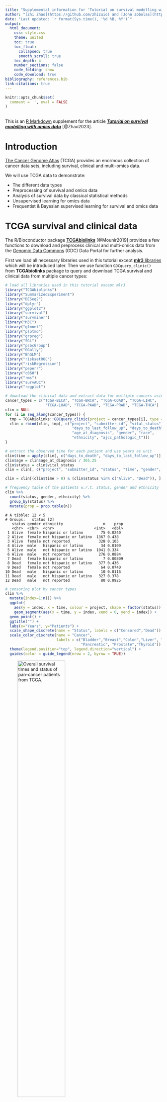 ```yaml
---
title: "Supplemental information for 'Tutorial on survival modelling with omics data'"
author: "[Zhi Zhao](https://github.com/zhizuio) and [John Zobolas](https://github.com/bblodfon)"
date: "Last updated: `r format(Sys.time(), '%d %B, %Y')`"
output:
  html_document:
    css: style.css
    theme: united
    toc: true
    toc_float:
      collapsed: true
      smooth_scroll: true
    toc_depth: 4
    number_sections: false
    code_folding: show
    code_download: true
bibliography: references.bib
link-citations: true
---
```


```r
knitr::opts_chunk$set(
  comment = '', eval = FALSE
)
```
<br>
This is an [R Markdown](http://rmarkdown.rstudio.com) supplement for the article [**_Tutorial on survival modelling with omics data_**](https://arxiv.org/abs/2302.12542) [@Zhao2023].

# Introduction {-}

[The Cancer Genome Atlas](https://www.cancer.gov/about-nci/organization/ccg/research/structural-genomics/tcga) (TCGA) provides an enormous collection of cancer data sets, including survival, clinical and multi-omics data.

:::{.green-box}
We will use TCGA data to demonstrate:

- The different data types
- Preprocessing of survival and omics data
- Analysis of survival data by classical statistical methods
- Unsupervised learning for omics data
- Frequentist & Bayesian supervised learning for survival and omics data
:::

# TCGA survival and clinical data {-}

The R/Bioconductor package [**TCGAbiolinks**](https://bioconductor.org/packages/TCGAbiolinks/) [@Mounir2019] provides a few functions to download and preprocess clinical and multi-omics data from the [Genomic Data Commons](https://gdc.cancer.gov/) (GDC) Data Portal for further analysis.

First we load all necessary libraries used in this tutorial except [**mlr3** libraries](#mlr3) which will be introduced later. 
Then we use function `GDCquery_clinic()` from **TCGAbiolinks** package to query and download TCGA survival and clinical data from multiple cancer types:

```r
# load all libraries used in this tutorial except mlr3
library("TCGAbiolinks")
library("SummarizedExperiment")
library("DESeq2")
library("dplyr")
library("ggplot2")
library("survival")
library("survminer")
library("M3C")
library("glmnet")
library("plotmo")
library("grpreg")
library("SGL")
library("psbcGroup")
library("GGally")
library("BhGLM")
library("risksetROC")
library("riskRegression")
library("peperr")
library("c060")
library("rms")
library("survAUC")
library("regplot")
```

```r
# download the clinical data and extract data for multiple cancers using GDC api method
cancer_types = c("TCGA-BLCA", "TCGA-BRCA", "TCGA-COAD", "TCGA-LIHC", 
                  "TCGA-LUAD", "TCGA-PAAD", "TCGA-PRAD", "TCGA-THCA")
clin = NULL
for (i in seq_along(cancer_types)) {
  tmp = TCGAbiolinks::GDCquery_clinic(project = cancer_types[i], type = "clinical")
  clin = rbind(clin, tmp[, c("project", "submitter_id", "vital_status", 
                              "days_to_last_follow_up", "days_to_death", 
                              "age_at_diagnosis", "gender", "race", 
                              "ethnicity", "ajcc_pathologic_t")])
}

# extract the observed time for each patient and use years as unit
clin$time = apply(clin[, c("days_to_death", "days_to_last_follow_up")], 1, max, na.rm = TRUE) / 365.25
clin$age = clin$age_at_diagnosis / 365.25
clin$status = clin$vital_status
clin = clin[, c("project", "submitter_id", "status", "time", "gender", "age", "race", "ethnicity")]

clin = clin[(clin$time > 0) & (clin$status %in% c("Alive", "Dead")), ]

# frequency table of the patients w.r.t. status, gender and ethnicity
clin %>%
  count(status, gender, ethnicity) %>%
  group_by(status) %>%        
  mutate(prop = prop.table(n))
```

```
# A tibble: 12 × 5
# Groups:   status [2]
   status gender ethnicity                  n    prop
   <chr>  <chr>  <chr>                  <int>   <dbl>
 1 Alive  female hispanic or latino        75 0.0240 
 2 Alive  female not hispanic or latino  1367 0.438  
 3 Alive  female not reported             328 0.105  
 4 Alive  male   hispanic or latino        34 0.0109 
 5 Alive  male   not hispanic or latino  1041 0.334  
 6 Alive  male   not reported             276 0.0884 
 7 Dead   female hispanic or latino         7 0.00809
 8 Dead   female not hispanic or latino   377 0.436  
 9 Dead   female not reported              64 0.0740 
10 Dead   male   hispanic or latino        10 0.0116 
11 Dead   male   not hispanic or latino   327 0.378  
12 Dead   male   not reported              80 0.0925 
```

```r
# censoring plot by cancer types
clin %>%
  mutate(index=1:n()) %>%
  ggplot(
    aes(y = index, x = time, colour = project, shape = factor(status))) +
    geom_segment(aes(x = time, y = index, xend = 0, yend = index)) +
  geom_point() +
  ggtitle("") +
  labs(x="Years", y="Patients") +
  scale_shape_discrete(name = "Status", labels = c("Censored","Dead")) +
  scale_color_discrete(name = "Cancer", 
                       labels = c("Bladder","Breast","Colon","Liver", "Lung adeno", 
                                  "Pancreatic", "Prostate","Thyroid")) +
  theme(legend.position="top", legend.direction="vertical") + 
  guides(color = guide_legend(nrow = 2, byrow = TRUE))
```

![_Overall survival times and status of pan-cancer patients from TCGA._](fig/TCGA_survival.png){width=60%}

<br>

# TCGA omics data {-}

We use function `GDCquery()` to query and use `GDCdownload()` and `GDCprepare()` to download TCGA omics data from one cancer type (breast cancer).
The argument `data.category` in function `GDCquery()` specifies the type of omics data, such as `"Copy Number Variation"`, `"DNA Methylation"`, `"Transcriptome Profiling"`, `"Simple Nucleotide Variation"`.
Note that the downloaded omics data are accompanied by metadata including survival outcomes, clinical and demographic variables. 
The accompanied metadata are almost the same as the clinical data downloaded via `GDCquery_clinic()` in the previous section but here only corresponding to one cancer type.

```r
# download TCGA breast cancer (BRCA) mRNA-Seq data using GDC api method
query = TCGAbiolinks::GDCquery(project = "TCGA-BRCA",
                               data.category = "Transcriptome Profiling",
                               data.type = "Gene Expression Quantification",
                               workflow.type = "STAR - Counts",
                               experimental.strategy = "RNA-Seq",
                               sample.type = c("Primary Tumor"))
TCGAbiolinks::GDCdownload(query = query, method = "api")
dat = TCGAbiolinks::GDCprepare(query = query)

SummarizedExperiment::assays(dat)$unstranded[1:5, 1:2]
```
```
                   TCGA-LL-A73Y-01A-11R-A33J-07 TCGA-E2-A1IU-01A-11R-A14D-07
ENSG00000000003.15                         7015                          850
ENSG00000000005.6                            16                            5
ENSG00000000419.13                         2167                         1680
ENSG00000000457.14                         2505                         1559
ENSG00000000460.17                          726                          402
```

It is recommended to use DESeq2 or TMM normalization method for RNA-seq data before further statistical analysis [@ZhaoY2021].
Here we demonstrate how to use the R/Bioconductor package [**DESeq2**](https://bioconductor.org/packages/DESeq2/) [@Love2014] to normalize the RNA count data.

```r
meta = colData(dat)[, c("project_id", "submitter_id", "age_at_diagnosis",  "ethnicity", "gender", "days_to_death", "days_to_last_follow_up", "vital_status", "paper_BRCA_Subtype_PAM50", "treatments")]
meta$treatments = unlist(lapply(meta$treatments, function(xx){any(xx$treatment_or_therapy == "yes")}))
dds = DESeq2::DESeqDataSetFromMatrix(assays(dat)$unstranded, colData = meta, design = ~ 1) 
dds2 = DESeq2::estimateSizeFactors(dds)
RNA_count = DESeq2::counts(dds2, normalized=TRUE)
RNA_count[1:5, 1:2]
```

```
                   TCGA-LL-A73Y-01A-11R-A33J-07 TCGA-E2-A1IU-01A-11R-A14D-07
ENSG00000000003.15                   6034.27168                   951.825764
ENSG00000000005.6                      13.76313                     5.598975
ENSG00000000419.13                   1864.04373                  1881.255628
ENSG00000000457.14                   2154.78982                  1745.760431
ENSG00000000460.17                    624.50196                   450.157597
```

To perform survival analysis with both clinical/demographic variables and omics data, in the following code we extract female breast cancer patients with their corresponding survival outcomes, clinical/demographic variables and RNA-seq features.

```r
meta$time = apply(meta[, c("days_to_death", "days_to_last_follow_up")], 1, max, na.rm = TRUE) / 365.25
meta$status = meta$vital_status
meta$age = meta$age_at_diagnosis / 365.25
clin = subset(meta, gender == "female" & !duplicated(submitter_id) & time > 0 & !is.na(age))
clin = clin[order(clin$submitter_id), ]
RNA_count = RNA_count[, rownames(clin)]
```

:::{.info-box .note}
The R/Bioconductor package **TCGAbiolinks** cannot retrieve any proteomics or metabolomics data.
It is always useful to look at your data first, in particular the data type and dimensions (i.e. numbers of rows and columns for a data frame or matrix).
:::

<br>

# Survival analysis with low-dimensional input data {-}

## Nonparametric survival analysis {-}

For the data of TCGA breast cancer patients that we extracted in the previous section, Kaplan-Meier estimates of the survival probabilities can be obtained via function `survfit()` from [**survival**](https://CRAN.R-project.org/package=survival) package.
The dashed lines in the following figure indicate the median survival time.

```r
# Kaplan-Meier (KM) estimation
clin$status[clin$status == "Dead"] = 1
clin$status[clin$status == "Alive"] = 0
clin$status = as.numeric(clin$status)
sfit = survival::survfit(Surv(time, status) ~ 1, data = clin)

# calculate survival probability at 1-, 3- and 5-year time points
summary(sfit, times=c(1,3,5))
theme_set(theme_bw())
ggsurv = survminer::ggsurvplot(sfit, conf.int = TRUE, risk.table = TRUE, 
                               xlab = "Time since diagnosis (year)",
                               legend = "none", surv.median.line = "hv")
ggsurv$plot = ggsurv$plot + annotate("text", x = 20, y = 0.9, label= "+  Censor")
ggsurv
```
![_Kaplan-Meier curve for 1061 BRCA patients data from TCGA._](fig/TCGA_surv_km1.png){width=60%}

<br>

To compare the survival curves of two groups of patients, for example, treatment (i.e. pharmaceutical or radiation therapy) or nontreatment, the `R` function `survival::survdiff()` can perform the log-rank test to compare two survival curves.
Alternatively, the `R` function `survival::survfit` with a formula including the treatment group as a covariate can return the (KM) survival probabilities for each groups. 
Then the `R` function `survminer::ggsurvplot()` with a `survfit` object will draw the two survival curves and perform the log-rank test as shown in the following figure.

```r
survival::survdiff(Surv(time, status) ~ treatments, data = clin)

sfit2 = survfit(Surv(time, status) ~ treatments, data = clin)
ggsurv = ggsurvplot(sfit2, conf.int = TRUE, risk.table = TRUE, 
           xlab = "Time since diagnosis (year)", legend = c(.6,.9),
           legend.labs = c("No", "Yes"), legend.title = "Treatment",  
           risk.table.y.text.col = TRUE, risk.table.y.text = FALSE)
ggsurv$plot = ggsurv$plot + 
  annotate("text", x = 21, y = 1, label= "+  Censor") +
  annotate("text", x = 22, y = .88, label= paste0("Log-rank test:\n", surv_pvalue(sfit2)$pval.txt))
ggsurv
```
![_Kaplan-Meier curves of the BRCA patients' survival data from TCGA grouped by treatment (i.e. pharmaceutical or radiation therapy) or nontreatment. The log-rank test is to compare the two survival distributions corresponding to the two groups of patients._](fig/TCGA_surv_km2.png){width=60%}

<br>

To analyze if a continuous variable, e.g. age, is associated with the survival outcomes, we can use the `R` function `coxph()` for fitting a Cox model, which is similar to the function `lm()` for fitting linear models.

```r
fit_cox = coxph(Surv(time, status) ~ age, data = clin)
summary(fit_cox)
```
```
Call:
coxph(formula = Surv(time, status) ~ age, data = clin)

  n= 1047, number of events= 149 
   (14 observations deleted due to missingness)

        coef exp(coef) se(coef)     z Pr(>|z|)    
age 0.034244  1.034837 0.006703 5.109 3.24e-07 ***
---
Signif. codes:  0 ‘***’ 0.001 ‘**’ 0.01 ‘*’ 0.05 ‘.’ 0.1 ‘ ’ 1

    exp(coef) exp(-coef) lower .95 upper .95
age     1.035     0.9663     1.021     1.049

Concordance= 0.639  (se = 0.029 )
Likelihood ratio test= 26.34  on 1 df,   p=3e-07
Wald test            = 26.1  on 1 df,   p=3e-07
Score (logrank) test = 26.63  on 1 df,   p=2e-07
```

The Cox model assumes proportional hazards and log-linearity of the covariates.
To check the log-linearity for a clinical or demographic variable, e.g. age, we can fit a penalized smoothing spline for age effect.
The following code shows that the nonlinear part of the smoothing spline has a significant effect ($p = 0.00013$).
Thus, the assumption of log-linearity for age is not satisfied.

```r
fit_cox_spline = coxph(Surv(time, status) ~ pspline(age), data = clin)
fit_cox_spline
```
```
Call:
coxph(formula = Surv(time, status) ~ pspline(age), data = clin)

                         coef se(coef)      se2    Chisq   DF       p
pspline(age), linear  0.03509  0.00577  0.00577 36.98323 1.00 1.2e-09
pspline(age), nonlin                            20.69146 3.03 0.00013

Iterations: 5 outer, 15 Newton-Raphson
     Theta= 0.828 
Degrees of freedom for terms= 4 
Likelihood ratio test=46.4  on 4.03 df, p=2e-09
n= 1047, number of events= 149 
   (14 observations deleted due to missingness)
```

To check proportional hazards of age, we can add a time-dependent covariate $age \times g(t)$, where $g(t)$ is a known function e.g. $g(t) = \log t$.
The following code shows that the time-dependent age is significant using a score test ($p = 0.0087$).
Thus, the assumption of proportional hazards for age is not satisfied. The above two tests indicate a non-loglinear or time-dependent association of age with the survival outcomes.

```r
survival::cox.zph(fit_cox, transform = "log") 
```
```
       chisq df    p
age     6.88  1 0.0087
GLOBAL  6.88  1 0.0087
```
:::{.info-box .note}
Here the approaches for checking log-linearity or proportional hazards can only be used in low-dimensional data settings.
When including high-dimensional omics data, there are no standard approaches for checking log-linearity or proportional hazards currently.
:::

<br>

## Feature preselection/filtering {-}

From a practical point of view, since most omics profiles contain thousands of variables and most supervised statistical methods are not suited for high dimensional omics features, it is better to filter the omics features first.
In addition, we perceive that not too many omics features are relevant to one medical problem.
We will demonstrate **two different filtering approaches for high-dimensional omics data**:

- P-value-based filtering
- Variance-based filtering

### P-value filter {-}

Before joint analyzing the associations between the thousands of omics features and survival outcomes, one can analyze the association between each omics feature and the survival outcomes, and filter omics features at a statistical significance level $0.1$ or $0.2$ (larger than 0.05 to reduce false negative identification of omics features in multivariate analysis).
For demonstration, based on the $100$ mRNA-Seq features from TCGA breast cancer patients preprocessed previously, the code below filters omics features at the statistical significance level $0.2$, i.e. $p < 0.2$.

```r
RNA_log2count = log2(RNA_count[1:100, ] + 1)
pvalues <- rep(NA, nrow(RNA_log2count))
for(j in 1:nrow(RNA_log2count)) {
  fit_cox = coxph(Surv(clin$time, clin$status) ~ RNA_log2count[j, ], data = clin)
  pvalues[j] = summary(fit_cox)$coefficients[, "Pr(>|z|)"]
}
filtered_rna <- RNA_log2count[which(pvalues < 0.2), ]
```

### Variance filter {-}

The other common and easy way to decrease the number of omics features is to filter the most variable ones for further analysis.
Note that the variance-based filtering step should be done before data standardization (i.e. calculating $z$-score), but can be performed after count data normalization and log2-transformation for instance.

The `R` package [**M3C**](https://bioconductor.org/packages/M3C/) [@John2020] provides a filter function `featurefilter()` by using different variance-type metrics, for example, variance, median absolute deviation (MAD), coefficient of variation (A) and its second order derivative (A2).
The simple variance filter can be used if the variance does not change with the corresponding mean, otherwise the coefficient of variation can be used.
If the omics data include outliers, MAD filter is more robust than the variance filter.
Based on the $60660$ mRNA-Seq features from TCGA breast cancer patients preprocessed previously, the code below extracts the $1\%$ most variable features using variance as a filtering metric.

```r
RNA_log2count = log2(RNA_count + 1)
filtered = M3C::featurefilter(RNA_log2count, percentile = 1, method = 'var', topN = 5)
filtered_rna1 = filtered$filtered_data
```
```
***feature filter function***
extracting the most variable: 1 percent
features to start with: 60660
performing calculations for variance
printing topN most variable features with statistics...
                              feature      mean      var       sd
ENSG00000166509.12 ENSG00000166509.12  6.084336 31.60450 5.621788
ENSG00000110484.7   ENSG00000110484.7 11.004346 26.22686 5.121216
ENSG00000153002.12 ENSG00000153002.12  8.222386 25.87780 5.087022
ENSG00000134184.13 ENSG00000134184.13  5.371158 23.28756 4.825719
ENSG00000160182.3   ENSG00000160182.3  9.901567 21.48403 4.635087
features remaining: 607
```

Another variance-type filter is to remain features with certain percentage of **cumulative variances**, which will usually filter fewer features than the approaches above.
The code below extracts the most variable features explaining $1\%$ **cumulative variances**.

```r
cumsum_var = cumsum(filtered$statistics$var)
cumsum_cutoff = cumsum_var[length(cumsum_var)] * 0.01
filtered_names = filtered$statistics$feature[cumsum_var < cumsum_cutoff]
```

<br>

# Survival analysis with high-dimensional input data {-}

## Unsupervised learning (omics data) {-}

In this section we will use the mRNA-Seq data of breast cancer patients from TCGA.
The following unsupervised methods can be applied to other omics data as well (the same applies to the supervised learning methods).
One important thing is that the input omics data, especially the data type and dimensions, should be suited to the methods.

Unsupervised learning for omics data can be helpful to explore subpopulations of the data, for example, patients from one cancer type can be divided to several omics-related subtypes.
We demonstrate three unsupervised learning methods, i.e. principal component analysis (PCA), $t$-stochastic neighbour embedding ($t$-SNE) and uniform manifold approximation and projection (UMAP), based on the PAM50 genes [@Parker2009].
The `R` package [**M3C**](https://bioconductor.org/packages/M3C/) [@John2020] provides the analyses and visualization of all the three methods.

```r
# extract the PAM50 genes of TCGA-BRCA patients
TCGA_PAM50 = RNA_count[sapply(strsplit(rownames(RNA_count), ".", fixed = TRUE), function(x) x[[1]]) %in% c(
  "ENSG00000077152", "ENSG00000089685", "ENSG00000143228", "ENSG00000094804", "ENSG00000134057",
  "ENSG00000176890", "ENSG00000101057", "ENSG00000138180", "ENSG00000165304", "ENSG00000080986",
  "ENSG00000171848", "ENSG00000175063", "ENSG00000117724", "ENSG00000164611", "ENSG00000174371",
  "ENSG00000091651", "ENSG00000011426", "ENSG00000105173", "ENSG00000117399", "ENSG00000148773",
  "ENSG00000142945", "ENSG00000133627", "ENSG00000136997", "ENSG00000146648", "ENSG00000186081",
  "ENSG00000092621", "ENSG00000062038", "ENSG00000261857", "ENSG00000128422", "ENSG00000054598",
  "ENSG00000104332", "ENSG00000186847", "ENSG00000091831", "ENSG00000141424", "ENSG00000107262",
  "ENSG00000186868", "ENSG00000082175", "ENSG00000171604", "ENSG00000115648", "ENSG00000171791",
  "ENSG00000135679", "ENSG00000171428", "ENSG00000129514", "ENSG00000106605", "ENSG00000099953",
  "ENSG00000173890", "ENSG00000160867", "ENSG00000141738", "ENSG00000151715", "ENSG00000141736"), ]
# use gene symbols instead of Ensembl IDs
rownames(TCGA_PAM50) = 
  c("UBE2T", "BIRC5", "NUF2", "CDC6", "CCNB1", "TYMS", "MYBL2", "CEP55", "MELK", "NDC80", "RRM2", 
    "UBE2C", "CENPF", "PTTG1", "EXO1", "ORC6L", "ANLN", "CCNE1", "CDC20", "MKI67", "KIF2C", 
    "ACTR3B", "MYC", "EGFR", "KRT5", "PHGDH", "CDH3", "MIA", "KRT17", "FOXC1", "SFRP1", "KRT14", 
    "ESR1", "SLC39A6", "BAG1", "MAPT", "PGR", "CXXC5", "MLPH", "BCL2", "MDM2", "NAT1", "FOXA1", 
    "BLVRA", "MMP11", "GPR160", "FGFR4", "GRB7", "TMEM45B", "ERBB2")

# log2-transformation of the normalized count data
TCGA_PAM50 = log2(TCGA_PAM50 + 1)
pam50 = factor(clin$paper_BRCA_Subtype_PAM50)

M3C::pca(TCGA_PAM50, labels = pam50, dotsize = 3,  legendtitle = "Subtype")
```
![_Unsupervised clustering (principal component analysis, PCA) of transcriptomic data from TCGA breast cancer patients_](fig/TCGA_pca.png){width=50%}

```r
M3C::tsne(TCGA_PAM50, labels = pam50, dotsize = 3,  legendtitle = "Subtype")
```
![_Unsupervised clustering ($t$-stochastic neighbour embedding, $t$-SNE) of transcriptomic data from TCGA breast cancer patients_](fig/TCGA_tsne.png){width=50%}

```r
M3C::umap(TCGA_PAM50, labels = pam50, dotsize = 3,  legendtitle = "Subtype")
```
![_Unsupervised clustering (uniform manifold approximation and projection, UMAP) of transcriptomic data from TCGA breast cancer patients_](fig/TCGA_umap.png){width=50%}

<br>

## Supervised learning (omics and survival data) {-}

To investigate the relationship between omics features and survival outcomes, regression methods (i.e. supervised learning) can be applied. 
Since omics data are high-dimensional, one can use unsupervised learning methods to summarize a few components (dimension reduction) and regress the survival outcomes on the low-dimensional components by some classical statistical methods, e.g. classical Cox model.
There are also frequentist and Bayesian supervised learning methods suited to directly regress the survival outcomes on the high-dimensional omics features.
Note that preselecting/filtering ultrahigh-dimensional omics features can be useful before running the frequentist and Bayesian supervised learning methods.

### Dimension reduction for Cox models {-}

The following code demonstrates the use of the first two principal components of PCA as covariates for the **purpose of survival prediction**.
Similarly, the first components from $t$-SNE or UMAP can also be extracted as covariates.

```r
# principal component regression
x_tmp = prcomp(t(TCGA_PAM50))

# choose the top two components (subjective) as covariates
X_PC = x_tmp$x[, 1:2]
# build classical survival model (e.g. PH Cox model)
data_tmp = data.frame(time = clin$time, status = clin$status, X_PC)
fit = coxph(Surv(time, status) ~ PC1 + PC2, data = data_tmp)
summary(fit)
```
```
Call:
coxph(formula = Surv(time, status) ~ PC1 + PC2, data = data_tmp)

  n= 1047, number of events= 149 

        coef exp(coef) se(coef)     z Pr(>|z|)   
PC1 0.004894  1.004906 0.009689 0.505  0.61348   
PC2 0.038269  1.039010 0.013224 2.894  0.00381 **
---
Signif. codes:  0 ‘***’ 0.001 ‘**’ 0.01 ‘*’ 0.05 ‘.’ 0.1 ‘ ’ 1

    exp(coef) exp(-coef) lower .95 upper .95
PC1     1.005     0.9951     0.986     1.024
PC2     1.039     0.9625     1.012     1.066

Concordance= 0.58  (se = 0.028 )
Likelihood ratio test= 8.62  on 2 df,   p=0.01
Wald test            = 8.71  on 2 df,   p=0.01
Score (logrank) test = 8.73  on 2 df,   p=0.01
```

### Penalized Cox models {-}

For computational efficiency, we will use only the mRNA-Seq features corresponding to the PAM50 genes [@Parker2009] instead of the variance filtered genes from the previous section.
We perform an investigation of the relationships between the mRNA-Seq features, two clinical variables (i.e. the patients' age at diagnosis and their ethnicity) and the survival outcomes.

The `R` package [**glmnet**](https://CRAN.R-project.org/package=glmnet) [@Friedman2010] is very computationally efficient to run Lasso and Elastic Net Cox models.
Lasso has a tuning parameter $\lambda$ to control the penalty strength of the coefficients which can be optimized by cross-validation (CV) via function `cv.glmnet()`.
The `glmnet()` and `cv.glmnet()` functions provide the argument `penalty.factor` to allow different shrinkages for different features, which makes sense if one includes both clinical/demographic variables and omics features and does not want to perform feature selection for the clinical/demographic variables.

```r
## Lasso Cox model

## for demonstration simplicity, PAM50 genes are used here
x = cbind(age = clin$age, ethnicity = factor(clin$ethnicity), t(TCGA_PAM50))
y = cbind(time = clin$time, status = clin$status)

# set penalty factor without penalizing the two demographical variables
pf = c(rep(0, 2), rep(1, ncol(x) - 2))

# Lasso Cox by using cv.glmnet to obtain the 5-fold CV optimal lambda.min or lambda.1se
set.seed(123)
cvfit = glmnet::cv.glmnet(x, y, family = "cox", nfolds = 5, penalty.factor = pf)
mod = cvfit$glmnet.fit
lambda_optimal = cvfit$lambda.min # optimal lambda

betas = as.vector(coef(mod, s = lambda_optimal))
beta.positive = colnames(x)[betas > 0]
beta.negative = colnames(x)[betas < 0]
#get ordered list of variables as they appear at smallest lambda
allnames = names(coef(mod)[, ncol(coef(mod))]
                [order(coef(mod)[, ncol(coef(mod))], decreasing = TRUE)])
# assign colors
cols = rep("gray80", length(allnames))
cols[allnames %in% beta.positive] = "seagreen3"
cols[allnames %in% beta.negative] = "hotpink"

# drwa coefficient paths of a Lasso Cox model
plotmo::plot_glmnet(mod, label = TRUE, s = lambda_optimal, col = cols,
            xlab = expression(log ~~ lambda), ylab = expression(beta))
title("Lasso   \n\n")
```
![_Coefficient paths of a Lasso Cox model. The verticle gray line indicates the optimal $\lambda$ and its correspondingly selected features are marked as green (positive coefficient) and red (negative coefficient) colors. Note that the demographic variables age and ethnicity were not penalized, so that their coefficient paths did not start from zero in the figure._](fig/TCGA_lasso.png){width=60%}

<br>

Elastic Net Cox model includes the $\lambda$ and an additional penalty parameter $\alpha \in [0,1]$.
The parameter $\alpha$ can be fixed as $0$ (Ridge), $1$ (Lasso) or any value between $0$ and $1$ for making a compromise between Ridge and Lasso, which can also be optimized by cross-validation manually, see the example below.

```r
## Elastic Net Cox model

# set penalty parameter alpha which comprises between Lasso and ridge regressions
alpha = seq(0.1, 1, length = 10)
fitEN = list()
set.seed(123)
for(i in 1:length(alpha)) {
  fitEN[[i]] = cv.glmnet(x, y, family = "cox", alpha = alpha[i], nfolds = 5, penalty.factor = pf)
}
idx = which.min(sapply(fitEN, function(xx) {xx$cvm[xx$lambda == xx$lambda.min]}))
cvfit = fitEN[[idx]]

# the following code is the same as Lasso previously
mod = cvfit$glmnet.fit
lambda_optimal = cvfit$lambda.min # optimal lambda

betas = as.vector(coef(mod, s = lambda_optimal))
beta.positive = colnames(x)[betas > 0]
beta.negative = colnames(x)[betas < 0]
allnames = names(coef(mod)[, ncol(coef(mod))]
                [order(coef(mod)[, ncol(coef(mod))], decreasing = TRUE)])
cols = rep("gray80", length(allnames))
cols[allnames %in% beta.positive] = "seagreen3" 
cols[allnames %in% beta.negative] = "hotpink"   

plotmo::plot_glmnet(mod, label = TRUE, s = lambda_optimal, col = cols,
            xlab = expression(log ~~ lambda), ylab = expression(beta))
title("Elastic Net     \n\n")
```
![_Coefficient paths of an Elastic Net Cox model. The verticle gray line indicates the optimal $\lambda$ and its correspondingly selected features are marked as green (positive coefficient) and red (negative coefficient) colors. Note that the demographic variables age and ethnicity were not penalized, so that their coefficient paths did not start from zero in the figure._](fig/TCGA_elastic.png){width=60%}

<br>

Adaptive Lasso Cox model needs to pre-estimate all coefficients which will be used as weights via the argument `penalty.factor` in the `glmnet()` and `cv.glmnet()` functions to fit a Lasso Cox model.
The pre-estimation can be done by a Ridge Cox model, see an example below.

```r
## Adaptive Lasso Cox model

set.seed(123)
fit = cv.glmnet(x, y, family = "cox", alpha = 0, nfolds = 5)
weights = abs(1 / as.vector(coef(fit, s = "lambda.min")))

# adaptive Lasso Cox by using cv.glmnet to obtain the 5-fold CV optimal lambda.min or lambda.1se
cvfit = cv.glmnet(x, y, family = "cox", nfolds = 5, penalty.factor = pf)
mod = cvfit$glmnet.fit
lambda_optimal = cvfit$lambda.min # optimal lambda

betas = as.vector(coef(mod, s = lambda_optimal))
beta.positive = colnames(x)[betas > 0]
beta.negative = colnames(x)[betas < 0]
#get ordered list of variables as they appear at smallest lambda
allnames = names(coef(mod)[, ncol(coef(mod))]
                [order(coef(mod)[, ncol(coef(mod))], decreasing = TRUE)])
#assign colors
cols = rep("gray80", length(allnames))
cols[allnames %in% beta.positive] = "seagreen3"
cols[allnames %in% beta.negative] = "hotpink"

plot_glmnet(mod, label = TRUE, s = lambda_optimal, col = cols,
            xlab = expression(log ~ lambda), ylab = expression(beta))
title("Adative Lasso    \n\n")
```
![_Coefficient paths of an adaptive Lasso Cox model. The verticle gray line indicates the optimal $\lambda$ and its correspondingly selected features are marked as green (positive coefficient) and red (negative coefficient) colors. Note that the demographic variables age and ethnicity were not penalized, so that their coefficient paths did not start from zero in the figure._](fig/TCGA_adaptivelasso.png){width=60%}

<br>

Group Lasso Cox model can be implemented through the `R` package [**grpreg**](https://CRAN.R-project.org/package=grpreg) [@Breheny2015].
For an illustration, we specify the two demographic variables as the first group, the first $10$ PAM50 genes as the second group, the last $40$ PAM50 genes as the third group.
A $k$-fold cross-validation (CV) for the group Lasso Cox model is performed through function `cv.grpsurv()`.
The returned object `cvfit$lambda.min` is the value of CV-optimized $\lambda$.
The following results show that 

- when choosing the CV-optimized $\lambda = 0.0143$ (output matrix has lambda values as column names), the estimated coefficients of the first two groups are nonzero (i.e. selecting first and second groups);
- when choosing the $10$-th lambda $\lambda = 0.0217$, only the first group of covariates has nonzero coefficients (i.e. selecting first group);
- when choosing the $15$-th lambda $\lambda = 0.0108$, the estimated coefficients of all the three groups are nonzero (i.e. selecting all groups). 

Note that the `R` package [**grpreg**](https://CRAN.R-project.org/package=grpreg) [@Breheny2015] also implements group smoothly clipped absolute deviation (SCAD) model and some others, see @Breheny2021 for details.

```r
# group Lasso Cox model
group = c(rep("demographic", 2), rep("PAM50_1", 10), rep("PAM50_2", 40))
group = factor(group)
set.seed(123)
cvfit = grpreg::cv.grpsurv(X = x, y = y, group = group, penalty = "grLasso", returnY = TRUE)
round(cvfit$fit$beta[, c(which.min(cvfit$cve), 10, 20)], digits = 4)
```
```
           0.0143  0.0217  0.0108
age        0.0219  0.0154  0.0247
ethnicity -0.0542 -0.0425 -0.0569
UBE2T      0.0209  0.0000  0.0732
BIRC5     -0.0035  0.0000 -0.0109
NUF2      -0.0031  0.0000 -0.0093
CDC6       0.0155  0.0000  0.0546
CCNB1     -0.0247  0.0000 -0.0846
TYMS      -0.0028  0.0000 -0.0086
MYBL2     -0.0147  0.0000 -0.0522
CEP55      0.0152  0.0000  0.0507
MELK      -0.0001  0.0000 -0.0006
NDC80      0.0007  0.0000  0.0022
RRM2       0.0000  0.0000 -0.0100
UBE2C      0.0000  0.0000  0.0076
CENPF      0.0000  0.0000 -0.0002
PTTG1      0.0000  0.0000  0.0052
EXO1       0.0000  0.0000 -0.0002
ORC6L      0.0000  0.0000 -0.0464
ANLN       0.0000  0.0000 -0.0175
CCNE1      0.0000  0.0000 -0.0155
CDC20      0.0000  0.0000 -0.0142
MKI67      0.0000  0.0000 -0.0245
KIF2C      0.0000  0.0000 -0.0123
ACTR3B     0.0000  0.0000  0.0043
MYC        0.0000  0.0000 -0.0137
EGFR       0.0000  0.0000  0.0319
KRT5       0.0000  0.0000 -0.0059
PHGDH      0.0000  0.0000  0.0004
CDH3       0.0000  0.0000 -0.0265
MIA        0.0000  0.0000  0.0049
KRT17      0.0000  0.0000 -0.0088
FOXC1      0.0000  0.0000  0.0096
SFRP1      0.0000  0.0000  0.0235
KRT14      0.0000  0.0000  0.0218
ESR1       0.0000  0.0000 -0.0158
SLC39A6    0.0000  0.0000  0.0284
BAG1       0.0000  0.0000  0.0104
MAPT       0.0000  0.0000  0.0023
PGR        0.0000  0.0000  0.0095
CXXC5      0.0000  0.0000 -0.0182
MLPH       0.0000  0.0000 -0.0059
BCL2       0.0000  0.0000  0.0133
MDM2       0.0000  0.0000 -0.0084
NAT1       0.0000  0.0000 -0.0008
FOXA1      0.0000  0.0000 -0.0055
BLVRA      0.0000  0.0000  0.0053
MMP11      0.0000  0.0000 -0.0037
GPR160     0.0000  0.0000 -0.0328
FGFR4      0.0000  0.0000 -0.0029
GRB7       0.0000  0.0000  0.0086
TMEM45B    0.0000  0.0000 -0.0078
ERBB2      0.0000  0.0000 -0.0194
```

Sparse group Lasso Cox model is implemented in the `R` package [**SGL**](https://CRAN.R-project.org/package=SGL) [@Simon2019]. 
The function `cvSGL()` uses cross validation to optimize the penalty parameter $\lambda$.
The following example shows that it induces sparsity in each group of covariates. 

```r
# sparse group Lasso Cox model
group = c(rep("demographic", 2), rep("PAM50_1", 10), rep("PAM50_2", 40))
group = factor(group)
dat_tmp = list(x = x, time = clin$time, status = clin$status)
set.seed(123)
cvfit = SGL::cvSGL(dat_tmp, index = group, type = "cox", nfold = 5)
beta.hat = cvfit$fit$beta[, which.min(cvfit$lldiff)]
names(beta.hat) = paste0("group", as.numeric(group), ".", c(1:2, 1:10, 1:40))
beta.hat
```
```
   group1.1    group1.2    group2.1    group2.2    group2.3    group2.4 
 5.68387570  0.00000000  0.50711740  0.00000000  0.00000000  0.21522490 
   group2.5    group2.6    group2.7    group2.8    group2.9   group2.10 
 0.00000000  0.00000000  0.00000000  0.34168669  0.00000000  0.00000000 
   group3.1    group3.2    group3.3    group3.4    group3.5    group3.6 
 0.00000000  0.25691478  0.00000000 -0.37494726  0.00000000 -2.85110146 
   group3.7    group3.8    group3.9   group3.10   group3.11   group3.12 
-1.93556994  0.00000000  0.00000000  0.00000000 -1.77805542  0.00000000 
  group3.13   group3.14   group3.15   group3.16   group3.17   group3.18 
 0.00000000  1.03819778  0.00000000  0.00000000  0.00000000  0.00000000 
  group3.19   group3.20   group3.21   group3.22   group3.23   group3.24 
 0.00000000  0.00000000  0.00000000  0.00000000 -0.34496717  0.00000000 
  group3.25   group3.26   group3.27   group3.28   group3.29   group3.30 
 1.01552095  0.00000000  0.00000000  0.00000000  0.00000000  0.00000000 
  group3.31   group3.32   group3.33   group3.34   group3.35   group3.36 
-2.13205587  0.00000000  0.00000000  0.00000000  0.00000000 -0.95048121 
  group3.37   group3.38   group3.39   group3.40 
-1.86222105 -0.01120573 -0.81157646 -2.14148900 
```

### Sparse Bayesian Cox models

The `R` package [**psbcGroup**](https://CRAN.R-project.org/package=psbcGroup) [@Lee2021] integrates a large set of sparse Bayesian Cox models.
The function `psbcGL()` implements Bayesian Cox models with Lasso and group Lasso priors for feature selection and group selection respectively.
For the Lasso prior, set the hyperparameter `priorPara$groupInd = 1:p` where $p$ is the total number of covariates.
For the group Lasso prior, set the hyperparameter `priorPara$groupInd` as a vector of size $p$, where each element denotes which group each covariate corresponds to.
Note that **psbcGroup** cannot distinguish mandatory (unpenalized) covariates with omics features, see @Zucknick2015 for an extended Bayesian Lasso Cox model.

```r
# Bayesian Cox model with Lasso prior
set.seed(123)
survObj = list(t = clin$time, di = clin$status, x = x)
p = ncol(x)
# set hyperparameters. 
# For Lasso prior (i.e. 'groupInd'= 1:p), larger ratio r/delta tends to force the posterior betas to be more concentrated at 0
# For group Lasso prior (i.e. 'groupInd' as group indicator for covariates), larger ratio r/delta tends to force stronger grouping effect of covariates
s = c(sort(survObj$t[survObj$di == 1]), 2 * max(survObj$t) - max(survObj$t[-which(survObj$t==max(survObj$t))]))
priorPara = list('eta0' = 1, 'kappa0' = 1, 'c0'= 2, 'r' = 0.5, 
                  'delta' = 0.0001, 's'= s, 'J'=length(s), 'groupInd'= 1:p)
# set MCMC parameters
mcmcPara = list('numBeta'= p, 'beta.prop.var'= 1)
# set initial values of hyperparameters
lambdaSq = 1
initial = list('beta.ini'= rep(0, p), 'lambdaSq' = 1, 'sigmaSq' = runif(1, 0.1, 10),
                'tauSq' = rexp(length(unique(priorPara$groupInd)), 'rate' = lambdaSq / 2),
                'h' = rgamma(priorPara$J, 1, 1))
# in real applications, 'num.reps' should be large enough (e.g. 20000, 40000) and 'chain' to be > 1
BayesLassofit = psbcGroup::psbcGL(survObj, priorPara, initial, rw = TRUE, mcmcPara, num.reps = 100, thin = 1, chain = 1)
# burn-in the first half MCMC iterations
beta_p = BayesLassofit$beta.p[-(1:51), ]
beta_mean = colMeans(beta_p)
beta_L = apply(beta_p, 2, quantile, 0.025)
beta_U = apply(beta_p, 2, quantile, 0.975)
tbl = data.frame(term = colnames(x), estimate = beta_mean,  conf.low = beta_L,  conf.high = beta_U)
tbl$term = factor(tbl$term, levels = tbl$term)

GGally::ggcoef(tbl) + coord_flip() + xlab(expression(Posterior~~beta)) + 
  ylab("") + theme(axis.text.x = element_text(angle = 90, size = 7))
```
![_Estimates of regression coefficients by a penalized semiparametric Bayesian Cox model with Lasso prior. Solid dots indicate the posterior mean over MCMC iterations (excluding burn-in period), and verticle lines show the corresponding 95% credibility intervals._](fig/TCGA_bayeslasso.png){width=60%}

<br>

In the `R` package [**psbcGroup**](https://CRAN.R-project.org/package=psbcGroup) [@Lee2021], function `psbcEN()` implements Bayesian Cox models with Elastic Net prior for feature selection with grouping effect of correlated features.
Function `psbcFL()` implements Bayesian Cox models with fused Lasso prior.

```r
# Bayesian Cox model with Elastic Net prior
set.seed(123)
# set hyperparameters
# Larger ratio r1/delta1 forces the posterior betas to be more concentrated at 0
# Larger ratio r2/delta2 forces stronger grouping effect of covariates
priorPara = list('eta0' = 1, 'kappa0' = 1, 'c0'= 2, 'r1' = 0.1, 'r2' = 1, 
                  'delta1' = 0.1, 'delta2' = 1, 's'= s, 'J' = length(s))
# set MCMC parameters
mcmcPara = list('numBeta'= p, 'beta.prop.var'= 1)
# set initial values of hyperparameters
initial = list('beta.ini'= rep(0, p), 'lambda1Sq' = 1, 'lambda2' = 1, 'sigmaSq' = runif(1, 0.1, 10),
                'tauSq' = rexp(p, rate = 1 / 2), 'h' = rgamma(priorPara$J, 1, 1))
# in real application, 'num.reps' should be large enough (e.g. 20000, 40000) and 'chain' to be > 1
BayesENfit = psbcEN(survObj, priorPara, initial, rw = TRUE, mcmcPara, num.reps = 100, thin = 1, chain = 1)
# burn-in the first half MCMC iterations
EN_beta_p = BayesENfit$beta.p[52:101, ]
EN_beta_mean = colMeans(EN_beta_p)
EN_beta_L = apply(EN_beta_p, 2, quantile, 0.025)
EN_beta_U = apply(EN_beta_p, 2, quantile, 0.975)
EN_tbl = data.frame(term = colnames(x), estimate = EN_beta_mean, conf.low = EN_beta_L, conf.high = EN_beta_U)
EN_tbl$term = factor(EN_tbl$term, levels = EN_tbl$term)

ggcoef(EN_tbl) + coord_flip() + xlab(expression(Posterior~~beta)) + 
  ylab("") + theme(axis.text.x = element_text(angle = 90, size = 7))
```
![_Estimates of regression coefficients by a penalized semiparametric Bayesian Cox model with Elastic Net prior. Solid dots indicate the posterior mean over MCMC iterations (excluding burn-in period), and verticle lines show the corresponding 95% credibility intervals._](fig/TCGA_bayesEN.png){width=60%}

<br>

A penalized semiparametric Bayesian Cox model with double exponential spike-and-slab prior is implemented in the `R` package [**BhGLM**](https://github.com/nyiuab/BhGLM.git) [@Yi2019]. Note that **BhGLM** provides frequentist confidence intervals of the posterior mode of the coefficients.

```r
# penalized semiparametric Bayesian Cox model with (double exponential) spike-and-slab prior
y_surv = Surv(clin$time, clin$status)
x_dataframe = as.data.frame(x)
set.seed(123)
Bayesfit = BhGLM::bcoxph(y_surv ~ ., x_dataframe, prior = mde(0, 0.01, 0.8), control = coxph.control(iter.max = 200))
BhGLM::plot.bh(Bayesfit, col.pts = c("red", "blue"), main = "Cox with mixture double exponential\n") 
```
![_Coefficient estimates of a penalized semiparametric Bayesian Cox model with (double exponential) spike-and-slab prior. Solid dots denote the posterior mode of the coefficients and lines denote the 95% confidence intervals. Red colored text on the right side mark the significant features with $p < 0.05$._](fig/TCGA_bayesSpikeSlab.png){width=60%}

<br>

# Survival model validation

The ideal evaluation of a prognostic model is based on completely independent validation data, since high-dimensional survival models built on the training data can be overfitted. 
If there are no independent validation data, it is recommended to use resampling-based methods for estimating the **uncertainty** of the model’s prediction performance. 
This can be done for example by repeatedly splitting the dataset to training/validation sets and evaluating a model’s performance on the different validation sets using various evaluation metrics. 

:::{.green-box}
To validate a prediction model systematically, the predictive performance of the model is commonly addressed by

  - **Discrimination**: the ability of the model to distinguish between low and high risk patients
  - **Calibration**: the agreement between the observed and predicted survival probabilities
  - **Overall performance**: the distance between the observed and predicted survival probabilities
:::

The performance metrics can be *time-dependent* or *time-independent*, with the time-dependent metrics being more informative in general compared to integrated measures (i.e. evaluated across many time points).
For survival data, we can assess the **discriminatory power** of a model (i.e. how well does it ranks patients) or how well a model is **calibrated** (i.e. how closely the predicted survival probabilities agree numerically with the actual survival outcomes).
For example, measures such as the receiver operating characteristic (ROC) curve, the (integrated) area under time-specific ROC curves (**AUC**, @Heagerty2005) and the concordance index (**C-index**, @Harrell1982) are measures of discrimination, while the right-censored logarithmic loss (**RCLL**, @Avati2020) is a measure of calibration.
The well-known **Brier score** [@Graf1999] is used to evaluate both discrimination and calibration performance.

## Model evaluation (classic) {-}

:::{.green-box}
'Classic' here refers to the use of manual `R` code in combination with many separate `R` packages which have been routinely used in academia the latest 10+ years for evaluating survival models.
:::

To evaluate the performance of a statistical model, we first split the data into training and validation data sets.
For example, we can randomly split the 1047 BRCA patients from TCGA into $80\%$ as training set and $20\%$ as validation set.

```r
set.seed(123)
n = nrow(x)
idx = sample(1:n, n * 0.8, replace = FALSE)
x_train = x[idx, ]
y_train = y[idx, ]
x_validate = x[-idx, ]
y_validate = y[-idx, ]
```

:::{.info-box .note}
The $20\%$ split of a dataset is often not considered an **independent** dataset and **resampling-based methods** should be used in such cases to provide an unbiased estimate of the predictive accuracy of a prognostic model.
:::

### Discrimination metrics {-}

<font size="4"> **Goodness-of-fit** </font> 

The simplest way to demonstrate the prognostic power of a survival model is to dichotomize the prognostic scores (i.e., linear predictor $lp$ in the Cox model) by median value, and then to use a log-rank test to compare the survival curves of the patients in the two groups.
We use the built model to predict the prognostic scores based on the $20\%$ validation data.
The following code shows the **goodness-of-fit** of a Lasso Cox model with the BRCA patients survival and PAM50 mRNA-Seq data from TCGA.

```r
# train a Lasso Cox model, similarly for other Cox-type models
set.seed(123)
cvfit = cv.glmnet(x_train, y_train, family = "cox", nfolds = 5, penalty.factor = pf)
pred_lp = predict(cvfit, newx = x_validate, s = cvfit$lambda.min, type = "link")

# dichotomize by prognostic scores (linear predictor)  by median to divide the validation patients into two groups
group_dichotomize = as.numeric(pred_lp > median(pred_lp))

# draw two survival curves based on KM estimation and compare them by a log-rank test
dat_tmp = data.frame(time = y_validate[, 1], status = y_validate[, 2], group = group_dichotomize)
sfit = survfit(Surv(time, status) ~ group, data = dat_tmp)

ggsurv = ggsurvplot(sfit, conf.int = TRUE, risk.table = TRUE, 
           xlab = "Time since diagnosis (year)", legend = c(.2,.3),
           legend.labs = c("Low risk", "High risk"), legend.title = "Dichotomized groups",  
           risk.table.y.text.col = TRUE, risk.table.y.text = FALSE)
ggsurv$plot = ggsurv$plot + 
  annotate("text", x = 2.6, y = .03, label= paste0("Log-rank test:\n", surv_pvalue(sfit)$pval.txt))
ggsurv$table = ggsurv$table + labs(y = "Dichotomized\n groups")
ggsurv
```
![_Kaplan-Meier curves of the BRCA patients data dichotomized by the median of prognostic scores (calculated from the Lasso Cox model with patients' survival and mRNA-Seq data) into two groups. The log-rank test is to compare the two survival distributions corresponding to the two groups of patients._](fig/TCGA_surv_km_lasso.png){width=60%}

<br>

The prognostic scores can also be divided into three or more groups based on quantiles and the log-rank test can be used to compare the difference of multiple survival curves.

```r
group = pred_lp
group[pred_lp >= quantile(pred_lp, 2/3)] = 3
group[pred_lp >= quantile(pred_lp, 1/3) & pred_lp < quantile(pred_lp, 2/3)] = 2
group[pred_lp < quantile(pred_lp, 1/3)] = 1

# draw two survival curves based on KM estimation and compare them by a log-rank test
dat_tmp = data.frame(time = y_validate[, 1], status = y_validate[, 2], group = group)
sfit = survfit(Surv(time, status) ~ group, data = dat_tmp)

ggsurv = ggsurvplot(sfit, conf.int = TRUE, risk.table = TRUE, 
           xlab = "Time since diagnosis (year)", legend = c(.2,.3),
           legend.labs = c("Low risk", "Middle risk", "High risk"), legend.title = "Groups",  
           risk.table.y.text.col = TRUE, risk.table.y.text = FALSE)
ggsurv$plot = ggsurv$plot + 
  annotate("text", x = 3.5, y = .05, label= paste0("Log-rank test:\n", surv_pvalue(sfit)$pval.txt))
ggsurv
```
![_Kaplan-Meier curves of the BRCA patients data divided by 33% and 67% quantiles of prognostic scores (calculated from the Lasso Cox model with patients' survival and mRNA-Seq data) into three groups. The log-rank test is to compare the two survival distributions corresponding to the three groups of patients._](fig/TCGA_surv_km_lasso2.png){width=60%}

<br>

<font size="4"> **ROC curve** </font> 

The `R` package [**risksetROC**](https://CRAN.R-project.org/package=risksetROC) [@Heagerty2005] can estimate a ROC curve at an evaluation time point. 
The following code draws a ROC curve at 5-years survival evaluation time point for the 20% TCGA validation data and based on a Lasso Cox model learned from the 80% training data.

```r
ROC = risksetROC(Stime = y_validate[, 1], status = y_validate[, 2],
                 marker = pred_lp, predict.time = 5, method = "Cox", 
                 main = "ROC Curve", col = "seagreen3", type = "s", 
                 lwd = 2, xlab="1 - Specificity", ylab="Sensitivity") 
text(0.7, 0.2, paste("AUC =", round(ROC$AUC, 3)))
```

![_ROC curve estimated at 5-years survival evaluation time point for the 20% TCGA validation data and based on a Lasso Cox model learned from the 80% training data. The AUC value is the area under the ROC curve. The diagonal line represents the performance of a random prediction of the outcome event with AUC = 0.5._](fig/TCGA_surv_roc.png){width=50%}

<br>

<font size="4"> **Time-dependent AUC** </font> 

Both time-dependent and integrated AUCs can be estimated by the `R` package [**risksetROC**](https://CRAN.R-project.org/package=risksetROC). 
We demonstrate the calculation based on both training and validation data.

:::{.info-box .note}
A Cox proportional hazards model (and Lasso Cox as a consequence) is a semi-parametric model, which means that it does not produce survival distribution predictions by default.
However, using the function `risksetROC::CoxWeights()` you can transform the `cv.glmnet`'s output linear predictors (`lp`) to survival distribution predictions.
This transformation internally uses the Breslow estimator for the cumulative baseline hazard.
:::

```r
# unique event times for patients in the training and validation data sets
utimes_train = sort(unique(y_train[y_train[, 2] == 1, 1]))
utimes_validate = sort(unique(y_validate[y_validate[, 2] == 1, 1]))

# markers from the estimated linear predictors of a Lasso Cox model
pred_lp_train = predict(cvfit, newx = x_train, s = cvfit$lambda.min, type = "link")
pred_lp_validate = predict(cvfit, newx = x_validate, s = cvfit$lambda.min, type = "link")

## compute time-dependent AUC
AUC_train = rep(NA, length(utimes_train))
AUC_validate = rep(NA, length(utimes_validate))
for (j in 1:length(utimes_train)) {
  out = risksetROC::CoxWeights(marker = pred_lp_train, Stime = y_train[, 1], 
                               status = y_train[, 2], predict.time = utimes_train[j])
  AUC_train[j] = out$AUC
}
for (j in 1:length(utimes_validate)) {
  out = risksetROC::CoxWeights(marker = pred_lp_validate, Stime = y_validate[, 1], 
                               status = y_validate[, 2], predict.time = utimes_validate[j])
  AUC_validate[j] = out$AUC
}

# draw the time-dependent AUC from the training and validation data sets
dat_AUC = data.frame(tAUC = c(AUC_train, AUC_validate), 
                      times = c(utimes_train, utimes_validate),
                      group = c(rep("AUC_train", length(AUC_train)), rep("AUC_validate", length(AUC_validate))))
ggplot(dat_AUC, aes(times, tAUC, group = group, color = group)) + xlab("Evaluation time points (year)") + ylab("AUC") + ylim(0.5, 1) +
  geom_step(direction = "vh") + theme(legend.position = c(0.7, 0.8), legend.title=element_blank())
```
![_Time-dependent AUC based on a Lasso Cox model applied to the BRCA patients data from TCGA. The red line shows the Time-dependent AUC calculated from the 80% training data, and the green line shows the Time-dependent AUC calculated from the 20% validation data._](fig/TCGA_surv_auc_lasso.png){width=50%}

<br>

<font size="4"> **Integrated AUC** </font> 

The `R` package [**risksetROC**](https://CRAN.R-project.org/package=risksetROC) [@Heagerty2005] provides function `IntegrateAUC()` to estimate integrated AUC.

```r
# Before computing integrated AUC, first estimate survival probabilities at unique survival times
surv_prob_train = unique(survfit(Surv(y_train[, 1], y_train[, 2]) ~ 1)$surv)
surv_prob_validate = unique(survfit(Surv(y_validate[, 1], y_validate[, 2]) ~ 1)$surv)

## integrated AUC (e.g. over tmax=10 years) to get concordance measure based on training data
(iAUC_train = risksetROC::IntegrateAUC(AUC_train, utimes_train, surv_prob_train, tmax = 10))
```
```
[1] 0.6281301
```
```r
## integrated AUC (e.g. over tmax=10 years) to get concordance measure based on validation data
(iAUC_validate = risksetROC::IntegrateAUC( AUC_validate, utimes_validate, surv_prob_validate, tmax = 10))
```
```
[1] 0.6318857
```

<font size="4"> **Time-dependent C-index** </font> 

The C-index is not proper for $t$-year predictions, see @Blanche2019.
Consider using time-dependent AUC or time-dependent Brier score instead.
For a time-dependent discrimination index for survival data, see @Antolini2005.

<font size="4"> **C-index** </font> 

The `R` package [**glmnet**](https://CRAN.R-project.org/package=glmnet) provides the function `glmnet::Cindex()` to estimate Harrell's C-index from a "coxnet" object.
The `R` package [**survAUC**](https://CRAN.R-project.org/package=survAUC) provides the function `survAUC::UnoC()` to estimated Uno's C-index.
See an example calculation for both C-indexes using a Lasso Cox model below.

```r
set.seed(123)
cvfit = cv.glmnet(x_train, y_train, family = "cox", nfolds = 5, penalty.factor = pf)
pred = predict(cvfit, newx = x_validate, type = "response", s = cvfit$lambda.min)
# Harrell's C-index
(Cindex_Harrell = mean(apply(pred, 2, Cindex, y = y_validate)))
```
```
[1] 0.7320221
```
```r
# Uno's C-index
(Cindex_Uno = survAUC::UnoC(y_train, y_validate, pred))
```
```
[1] 0.5786861
```

<br>

### Calibration metrics {-}

<font size="4"> **Time-dependent Brier score** </font> 

The `R` package [**riskRegression**](https://CRAN.R-project.org/package=riskRegression) can assess the prediction error curves of survival models based on the time-dependent Brier score.
Similar to the time-dependent AUC, one needs to first calculate the linear predictors ($lp$) from a frequentist or Bayesian Cox model, and then use `survival::coxph()` to regress the survival outcomes on the linear predictor, which is prepared as input of `riskRegression::Score()` to estimate the (time-dependent) Brier score.

```r
## time-dependent Brier score

# use the (x_train, y_train) 80% samples for training
# and the (x_validate, y_validate) 20% samples for testing

y_train_surv = Surv(y_train[,"time"], y_train[,"status"])
y_validate_surv = Surv(y_validate[,"time"], y_validate[,"status"])
set.seed(123)
cvfit = cv.glmnet(x_train, y_train_surv, family = "cox", nfolds = 5, penalty.factor = pf)
lp_train = predict(cvfit, newx = x_train, s = cvfit$lambda.min, type = "link")
lp_validate = predict(cvfit, newx = x_validate, s = cvfit$lambda.min, type = "link")

# prepare data format suited for function Score() from the riskRegression package
data_train = data.frame(time = y_train[,"time"], status = y_train[,"status"], lp = as.vector(lp_train))
data_validate = data.frame(time = y_validate[,"time"], status = y_validate[,"status"], lp = as.vector(lp_validate))
lasso_train = coxph(Surv(time,status) ~ lp, data = data_train, y=TRUE, x = TRUE)
lasso_validate = coxph(Surv(time,status) ~ lp, data = data_validate, y=TRUE, x = TRUE)

# calculate Brier scores based on both training and validation data
Brier_train = riskRegression::Score(list("Brier_train" = lasso_train), formula = Surv(time, status) ~ 1, data = data_train, conf.int = FALSE, metrics = "brier", summary="ibs", times = sort(unique(data_train$time)))$Brier$score
Brier_validate = riskRegression::Score(list("Brier_validate" = lasso_validate), formula = Surv(time, status) ~ 1, data = data_validate, conf.int = FALSE, metrics = "brier", summary="ibs", times = sort(unique(data_validate$time)))$Brier$score
Brier_score = rbind(Brier_train, Brier_validate)
Brier_score = Brier_score[Brier_score$model != "Null model", ]
  
ggplot(Brier_score, aes(times, Brier, group = model, color = model)) + xlab("Evaluation time points (year)") + ylab("Brier score") + 
  geom_step(direction = "vh") + theme(legend.position = c(0.15, 0.88), legend.title=element_blank())
```
![_Time-dependent Brier score based on a Lasso Cox model applied to the BRCA patients data from TCGA. The red line shows the Time-dependent Brier score calculated from the 80% training data, and the green line shows the Time-dependent Brier score calculated from the 20% validation data._](fig/TCGA_surv_brier_t_lasso.png){width=60%}

<br>

<font size="4"> **Integrated Brier score (IBS)** </font> 

The function `riskRegression::Score()` also summarizes IBS when specifying argument `summary = "ibs"`.
We can extract the IBS corresponding to the largest evaluation time point.

```r
Brier_validate_ibs = Brier_validate[Brier_validate$model == "Brier_validate", ]
Brier_validate_ibs$IBS[which.max(Brier_validate_ibs$times)]
```
```
[1] 0.1711617
```

<br>

### Uncertainty Quantification {-#uq1}

:::{.info-box .important}
**It is recommended to use resampling-based methods** for estimating the uncertainty of the model's performance, if there are no **independent** validation data for model evaluation.
This can be done for example by repeatedly splitting the dataset to training/validation sets and evaluating a model's performance on the different validation sets using various discrimination or calibration metrics.
:::

We demonstrate how to randomly split the data, e.g. $100$ times, train a Lasso Cox model and estimate the integrated AUC based on the validation data in each replication.
For other Cox-type models, we can just replace the model fitting part `cv.glmnet()` (and `predict()`) in the `for` loop below.
However, most of the Bayesian Cox models introduced previously are computationally time-consuming when randomly splitting the data many times.

```r
# split the data 100 times
set.seed(123)
k = 100
iAUC = rep(NA, k)
for (i in 1:k) {
  idx = sample(1:n, n * 0.8, replace = FALSE)
  x_train = x[idx, ]
  y_train = y[idx, ]
  x_validate = x[-idx, ]
  y_validate = y[-idx, ]
  cvfit = cv.glmnet(x_train, y_train, family = "cox", nfolds = 5, penalty.factor = pf)
  pred_lp = predict(cvfit, newx = x_validate, s = cvfit$lambda.min, type = "link")
  utimes = sort(unique(y_validate[y_validate[, 2] == 1, 1]))
  AUC = rep(NA, length(utimes))
  for (j in 1:length(utimes)) {
    out = CoxWeights(marker = pred_lp, Stime = y_validate[, 1], status = y_validate[, 2], predict.time = utimes[j])
    AUC[j] = out$AUC
  }
  surv_prob = unique(survfit(Surv(y_validate[, 1], y_validate[, 2]) ~ 1)$surv)
  iAUC[i] = IntegrateAUC(AUC, utimes, surv_prob, tmax = 10)
}
dat_tmp = data.frame(x = "Lasso Cox", y = iAUC)

set.seed(123)
ggplot(dat_tmp, aes(x, y)) + geom_boxplot() + ylim(0.5, 1) + xlab("") + ylab("Integrated AUC") +
  geom_jitter(color="blue", size = 0.5, alpha = 0.5)
```
![_Integrated AUC based on randomly split validation data 100 times. The blue dots are the 100 values of integrated AUC._](fig/TCGA_surv_iauc_lasso.png){width=30%}

<br>

Similar to obtaining uncertainty of the integrated AUC, we can also estimate the uncertainty of the C-index for evaluating the global performance of our model's discrimination.

```r
# split the data 100 times
set.seed(123)
k = 100
Cindex_all = data.frame(Harrell = rep(NA, k), Uno = rep(NA, k))
for (i in 1:k) {
  idx = sample(1:n, n * 0.8, replace = FALSE)
  x_train = x[idx, ]
  y_train = y[idx, ]
  x_validate = x[-idx, ]
  y_validate = y[-idx, ]
  cvfit = cv.glmnet(x_train, y_train, family = "cox", nfolds = 5, penalty.factor = pf)
  pred = predict(cvfit, newx = x_validate, type = "response", s = cvfit$lambda.min)
  Cindex_all$Harrell[i] = mean(apply(pred, 2, Cindex, y = y_validate))
  Cindex_all$Uno[i] = UnoC(y_train, y_validate, pred)
}
dat_tmp = data.frame(x = rep(c("Harrell", "Uno"), each = k), y = unlist(Cindex_all))

set.seed(123)
ggplot(dat_tmp, aes(x, y, col = x)) + geom_boxplot() + geom_jitter(size = 0.5, alpha = 0.5) +
   ylim(0, 1) + xlab("") + ylab("C-index") + theme(legend.position="none")
```
![_C-index (Harrell's and Uno's) based on randomly split validation data 100 times._](fig/TCGA_surv_cindex_lasso.png){width=40%}

<br>

The `R` package [**c060**](https://CRAN.R-project.org/package=c060) [@Sill2014] includes wrapper functions for the [**glmnet**](https://CRAN.R-project.org/package=glmnet) algorithm and implements resampling-based methods (e.g. cross-validation and bootstrap - with and without replacement) based on the [**peperr**](https://CRAN.R-project.org/package=peperr) package to calculate the time-dependent Brier score.
[**c060**](https://CRAN.R-project.org/package=c060) extends [**peperr**](https://CRAN.R-project.org/package=peperr) package to allow mandatory features without penalization.
@Binder2008 recommends to draw bootstrap samples without replacement (i.e. subsampling), because bootstrap samples with replacement often result in too complex models in high-dimensional settings.
To use resampling by CV properly for survival data, see @Simon2011.
Note that resampling-based methods here are similar to splitting $80\%/20\%$ the data many times which allows us to quantify the uncertainty of the time-dependent Brier score.

```r
## time-dependent Brier score by subsampling from the whole data
set.seed(123)
peperr_object = peperr::peperr(response = y_surv, x = x, fit.fun = fit.glmnet, 
                               args.fit = list(family = "cox", penalty.factor = pf), 
                               complexity = complexity.glmnet,  
                               args.complexity = list(family = "cox", nfolds = 5, penalty.factor = pf),
                               indices = resample.indices(n = n, method="sub632", sample.n = 100))
c060::Plot.peperr.curves(peperr_object)
```
![_Resampling-based prediction error curves (time-dependent Brier score) a the Lasso Cox model applied to the BRCA data set from TCGA. The gray area indicates the pointwise 2.5% and 97.5% quantiles of the 100 out-of-bag bootstrap samples. The other lines show the prediction error curves of the null model (estimated by the Kaplan-Meier estimator without covariate information), the full apparent error estimates (i.e., the errors as estimated when applying the model to the entire training data set), and the .632+ bootstrap error estimates._](fig/TCGA_surv_brier_lasso.png){width=60%}

<br>

### Feature stability analysis {-}

To identify stable omics features, a straightforward way is to find the overlapped omics features with nonzero coefficients among different data subsets (e.g. CV folds or resamples).
The following code summarizes the Lasso Cox selected omics features which were identified at least $2$ or $5$ out of $10$ resamples.
Similarly, this approach can be applied to other Lasso-type or Bayesian Cox models that perform feature selection for identifying stable selected features.

```r
# specify the number of resamples k
k = 10
beta_all = matrix(nrow = ncol(x), ncol = k)
set.seed(123)
for (j in 1:k) {
  resample_id = sample(1:nrow(y), nrow(y), replace = TRUE)
  resample_x = x[resample_id, ]
  resample_y = y[resample_id, ]
  cvfit = cv.glmnet(resample_x, resample_y, family = "cox", nfolds = 5, penalty.factor = pf)
  beta_all[, j] = as.vector(coef(cvfit, s = cvfit$lambda.min))
}

(stable_features = colnames(x)[rowSums(beta_all != 0) >= 2])
```
```
 [1] "age"       "ethnicity" "UBE2T"     "CDC6"      "CCNB1"     "TYMS"      "CEP55"     "MELK"     "NDC80"     "UBE2C"     "PTTG1"     "EXO1"      "ORC6L"     "ANLN"      "CCNE1"     "KIF2C"    "ACTR3B"    "MYC"       "EGFR"      "KRT5"      "PHGDH"     "CDH3"      "MIA"       "FOXC1"    "KRT14"     "ESR1"      "SLC39A6"   "BAG1"      "MAPT"      "CXXC5"     "MLPH"      "BCL2"     "MDM2"      "FOXA1"     "GPR160"    "FGFR4"     "TMEM45B"   "ERBB2" 
```
```r
(stable_features = colnames(x)[rowSums(beta_all != 0) >= 5])
```
```
 [1] "age"       "ethnicity" "UBE2T"     "CEP55"     "UBE2C"     "ORC6L"     "ANLN"      "ESR1"      "BAG1"     "MLPH"      "MDM2"      "GPR160"    "FGFR4"     "ERBB2"
```

Alternatively for a Bayesian Cox model, its median probability model (MPM) can be obtained based on the coefficient estimates over MCMC iterations.
The following code shows how to obtain the MPM's coefficients of the penalized semiparametric Bayesian Cox model with Elastic Net prior run previously.

```r
gammas = colMeans(matrix(as.numeric(EN_beta_p != 0), ncol = ncol(EN_beta_p)))
beta_MPM = (gammas >= 0.5) * colMeans(EN_beta_p) / gammas
beta_MPM[is.na(beta_MPM)] = 0
beta_MPM
```
```
 [1]  0.0000000000 -0.0172015280  0.0304316616 -0.0114623308  0.0837824132 -0.0547983327
 [7]  0.1407439126 -0.0562438350  0.0233413258  0.0822548966 -0.0216956009 -0.0046531991
[13]  0.0000000000 -0.0102432707 -0.0462764281 -0.0261233503  0.1204452692  0.0498380632
[19]  0.0000000000  0.0000000000  0.0411354271  0.0008250959 -0.0747121328  0.3709996035
[25] -0.0714123785  0.0531884491 -0.0263379552 -0.0278157511  0.0868213917 -0.0417584334
[31] -0.0154609980 -1.7597763992  0.0248018172  0.1583448784  0.0000000000 -0.0270275080
[37]  0.0316279851  0.1896061075  0.0359063687 -0.1373224621 -0.1648833174  0.0346494611
[43]  0.1168334315  0.0224791857  0.1336344881 -0.0047435108  0.0187484228  0.1178996364
[49] -0.1696531126  0.0573713694 -0.0308897787 -0.2130819387
```

<br>

### Graphical computation

After identifying stable omics features predictive of survival outcomes, we can draw a nomogram to allows the graphical calculation of survival probabilities for practitioners.

We demonstrate a nomogram using the stable selected features from TCGA breast cancer data preprocessed previously.
The `R` package **regplot** draws an enhanced regression nomogram based on the **rms** package.

```r
# remove patients without reporting ethnicity
yy = y[x[, 2] != 3, ]
xx = x[x[, 2] != 3, ]
# specify the number of resamples k
k = 10
beta_all = matrix(nrow = ncol(xx), ncol = k)
set.seed(123)
for (j in 1:k) {
  resample_id = sample(1:nrow(yy), nrow(yy), replace = TRUE)
  resample_x = xx[resample_id, ]
  resample_y = yy[resample_id, ]
  cvfit = cv.glmnet(resample_x, resample_y, family = "cox", nfolds = 5, penalty.factor = pf)
  beta_all[, j] = as.vector(coef(cvfit, s = cvfit$lambda.min))
}

# identify features at least 80% frequently selected
x_stable = data.frame(xx[, rowSums(beta_all != 0) >= k * 0.8])
x_stable$ethnicity = factor(x_stable$ethnicity) 
levels(x_stable$ethnicity) = c("Hispanic/latino", "Not hispanic/latino")

data_tmp = data.frame(times = yy[, "time"], status = yy[, "status"], x_stable)
f = cph(formula = Surv(times, status) ~ age + ethnicity + UBE2T + ORC6L + ESR1,  
             data = data_tmp, x = TRUE, y = TRUE, surv = TRUE)
ddist = datadist(data_tmp)
oldoption = options(datadist = 'ddist')
surv = Survival(f)
nom = nomogram(f, fun = list(function(x) surv(1, x), function(x) surv(3, x), function(x) surv(5, x)),
                    funlabel = c("1-Year Survival Probability", 
                                 "3-Year Survival Probability", 
                                 "5-Year Survival Probability"),
                    lp = FALSE)
regplot::regplot(f, observation = data_tmp[1,], failtime = c(1, 3, 5), title = "",
                 prfail = FALSE, points = TRUE, showP = FALSE, subticks = TRUE) 
```
![_Nomogram developed to estimate the overall survival probability for TCGA's BRAC patients based on demographic and Lasso Cox selected mRNA features. The red coloured symbols represent one patient’s information and predicted probabilities of 1-year, 3-year and 5-year survival._](fig/TCGA_surv_nomogram.png){width=80%}

<br>

A calibration plot is a straightforward visualization to show the prediction ability of the nomogram, i.e., the agreement between predicted survival probabilities from the final model and the KM estimated survival probabilities in different percentiles of the predicted values at a time point of interest. 
We demonstrate below calibration plots based on training and validation data sets, respectively.

```r
# Calibration at 5-year time-point

# prepare suitable data format for calibration plot
set.seed(123)
train_id <- sample(1:nrow(yy), nrow(yy) * 0.8, replace = FALSE)
data_train = data_tmp[train_id, ]
data_validate = data_tmp[-train_id, ]

ddist = datadist(data_train)
options(datadist='ddist')
f_train = cph(formula = Surv(times, status) ~ age + ethnicity + UBE2T + ORC6L + ESR1,
              data = data_train, x = TRUE, y = TRUE, surv = TRUE, time.inc = 5)
f_validate = update(f_train, data = data_validate)
cal_train = calibrate(f_train, u = 5, cmethod = "KM", m = nrow(data_train) / 4, B = 200)
cal_validate = calibrate(f_validate, u = 5, cmethod = "KM", m = nrow(data_validate) / 4, B = 200)

pdf("TCGA_surv_calibration.pdf", width=7, height=4)
layout(matrix(1:2, nrow = 1))
plot(cal_train, lwd = 2, lty = 1, errbar.col = "seagreen3",
     xlab = 'Predicted survival probability', ylab = 'Actual survival probability',
     xlim = c(0,1), ylim = c(0,1), col = "seagreen3", subtitles = FALSE)
title(main = "Calibration on training data")

plot(cal_validate, lwd = 2, lty = 1, errbar.col = "seagreen3",
     xlab = 'Predicted survival probability', ylab = 'Actual survival probability',
     xlim = c(0,1), ylim = c(0,1), col = "seagreen3", subtitles = FALSE)
title(main = "Calibration on validation data")
dev.off()
```
![_Nomogram model calibration curves for TCGA's BRAC patients at 5-year evaluation time-point._](fig/TCGA_surv_calibration.png){width=70%}

<br>

## Model evaluation (mlr3) {-#mlr3}

:::{.green-box}
Using the [**mlr3**](https://mlr3.mlr-org.com) machine learning framework and the [**mlr3proba**](https://mlr3proba.mlr-org.com) `R` library, we will demonstrate how to:

- Create a survival task from a dataset and split it to training and test (validation) sets
- Define a Lasso Cox model that can output both linear predictors and survival distribution predictions and train/tune it on the training set
- Make predictions using the trained Lasso Cox model on the separate test set
- Measure the performance of our model (discrimination and calibration) using several evaluation metrics
- Using resampling techniques, we will assess our model's capacity for generalization (prediction on unseen data) and the stability of the model's selected features
:::

For the rest of the analysis, we will borrow the terminology from the [**mlr3**](https://mlr3.mlr-org.com) ecosystem of machine learning packages (e.g. *task* is a dataset, *learner* is a model, etc.).
See [mlr3 book](https://mlr3book.mlr-org.com/) for more details.

First, we load the necessary [**mlr3**](https://mlr3.mlr-org.com) libraries [@Lang2019; @Sonabend2021] and some other useful ones:
```r
library("mlr3verse") # mlr3, mlr3pipeplines, mlr3learners, mlr3tuning, paradox, etc.
library("mlr3proba") # probabilistic learning and survival analysis
library("mlr3extralearners") # for lrn('surv.glmnet')
```

<br>

### Workflow {-}

We construct an [**mlr3**](https://mlr3.mlr-org.com) *survival task* (TCGA BRCA dataset essentially, with normalized PAM50 gene expression features and two clinical/demographic variables) and split it into training and test sets ($80\%/20\%$):
```r
# From 'Penalized Cox models' section:
# x => gene expression matrix (50 PAM50 genes) + 2 clinical variables
# y => (time, status) target matrix

data = cbind.data.frame(x, y)
# data = readRDS(file = 'data.rds')
task = mlr3proba::as_task_surv(x = data, 
  time = 'time', event = 'status', id = 'BRCA-TCGA')
task # see useful info about the dataset (#features, #samples, target variables)

# split to train and test sets
set.seed(42)
split = mlr3::partition(task, ratio = 0.8)
# split$train # train indices
# split$test # test indices
```
```
<TaskSurv:BRCA-TCGA> (1047 x 54)
* Target: time, status
* Properties: -
* Features (52):
  - dbl (52): ACTR3B, ANLN, BAG1, BCL2, BIRC5, BLVRA, CCNB1, CCNE1,
    CDC20, CDC6, CDH3, CENPF, CEP55, CXXC5, EGFR, ERBB2, ESR1, EXO1,
    FGFR4, FOXA1, FOXC1, GPR160, GRB7, KIF2C, KRT14, KRT17, KRT5, MAPT,
    MDM2, MELK, MIA, MKI67, MLPH, MMP11, MYBL2, MYC, NAT1, NDC80, NUF2,
    ORC6L, PGR, PHGDH, PTTG1, RRM2, SFRP1, SLC39A6, TMEM45B, TYMS,
    UBE2C, UBE2T, age, ethnicity
```

We create a Lasso Cox [**mlr3**](https://mlr3.mlr-org.com) *graph learner* (a wrapper around the `glmnet::cv.glmnet()` function with the capacity to provide survival predictions), where we specify the two clinical variables to be *mandatory* (i.e. no penalization) and the $s$ value ($\lambda$ parameter used for prediction) equal to `lambda.min`:
```r
#tail(task$feature_names) # age, ethnicity are the 2 last features
pf = c(rep(1, length(task$feature_names) - 2), rep(0, 2))

# define model
coxlasso = lrn('surv.cv_glmnet', alpha = 1, nfolds = 5, s = 'lambda.min',
  penalty.factor = pf)
# coxlasso # see details of coxlasso learner
# coxlasso$help() # for more details

# ?mlr_graphs_distrcompositor
coxlasso_grlrn = mlr3pipelines::ppl('distrcompositor',
  learner = coxlasso,
  estimator = 'kaplan', # KM estimator for the baseline
  form = 'ph', # Proportional Hazards form since we use a Lasso Cox model
  graph_learner = TRUE
)
coxlasso_grlrn$id = 'Lasso Cox'
# coxlasso_grlrn$graph_model$plot(html = TRUE) # plot the graph learner
```

:::{.info-box .note}
A Cox proportional hazards model (and Lasso Cox as a consequence) is a semi-parametric model, which means that it does not produce survival distribution predictions by default.
However, using the function `survival::survfit.coxph()` you can transform the `cv.glmnet`'s output linear predictors (`lp`) to survival distribution predictions.
This transformation internally uses the Breslow estimator for the cumulative baseline hazard (see `stype` parameter).

Using [**mlr3proba**](https://mlr3proba.mlr-org.com) [@Sonabend2021], we can construct a pipeline [@mlr3pipelines2021] that combines the distribution predictions of a baseline model (e.g. Kaplan Meier) with the linear predictors of a Cox-type model (e.g. Lasso Cox).
See details such as the transformation assumptions, the choice of the survival function form and the available baseline survival distribution estimators on the respective [documentation](https://mlr3proba.mlr-org.com/reference/mlr_pipeops_compose_distr.html).
:::

<br>

Train the Lasso Cox model:
```r
set.seed(3)
coxlasso_grlrn$train(task, row_ids = split$train)
# view `cv.glmnet` fit
coxlasso_grlrn$model$surv.cv_glmnet$model
```
```
Call:  (if (cv) glmnet::cv.glmnet else glmnet::glmnet)(x = data, y = target,      nfolds = 5L, alpha = 1, penalty.factor = c(1, ..., 0, 0), family = "cox") 

Measure: Partial Likelihood Deviance 

     Lambda Index Measure     SE Nonzero
min 0.00994    15   12.30 0.2719      15
1se 0.03656     1   12.35 0.2562       2
```

Get the survival distribution predictions ($distr$) along with the linear predictors ($lp$):
```r
pred = coxlasso_grlrn$predict(task, row_ids = split$test)
head(as.data.table(pred))
```
```
   row_ids      time status     crank        lp     distr
1:       5 0.9527721  FALSE -3.329133 -3.329133 <list[1]>
2:       6 4.0438056  FALSE -3.800766 -3.800766 <list[1]>
3:      15 1.7385352  FALSE -2.786662 -2.786662 <list[1]>
4:      45 4.5804244  FALSE -2.761110 -2.761110 <list[1]>
5:      50 5.1279945  FALSE -3.736211 -3.736211 <list[1]>
6:      54 6.6858316  FALSE -3.499691 -3.499691 <list[1]>
```

So for every patient in the test set, the Lasso Cox model prediction is a linear predictor of the form $lp = \hat{\beta} X_{new}$.
$crank$ stands for continuous ranking score and it's the same as $lp$ for the Lasso Cox model.
The $distr$ predictions are the per-patient survival distribution predictions, implemented by the `R` package [distr6](https://github.com/alan-turing-institute/distr6) which the [**mlr3proba**](https://mlr3proba.mlr-org.com) imports.
See respective [documentation](https://mlr3proba.mlr-org.com/reference/PredictionSurv.html) on the different prediction types supported.

An example of using the `distr` predictions would be to request for the survival probability at e.g. $1,5,10,20$ years for the first two patients in the test set:
```r
times = c(1,5,10,20)
pred$distr$survival(times)[,c(1,2)]

# same logic for the cumulative hazard
# pred$distr$cumHazard(times)[,c(1,2)]
```
```
        [,1]      [,2]
1  0.9993357 0.9995854
5  0.9925989 0.9953754
10 0.9804035 0.9877267
20 0.9633548 0.9769738
```

<br>

### Discrimination metrics {-}

We want to test our Lasso Cox model and see how well it was able to **discriminate the patients in the test set**.
For this we can use the $lp$ predictions of Lasso Cox model and metrics such as the (time-dependent) C-index and (time-dependent) AUC.
<br>

<font size="4"> **Harrell's C-index** [@Harrell1982]: </font> 
```r
harrell_c = msr('surv.cindex')
harrell_c$id = 'surv.cindex.harrell'

# harrell_c # get some details about the measure
# harrell_c$minimize # FALSE => higher C-index is better
# harrell_c$range # [0, 1] => [min, max]
# harrell_c$predict_type # uses the $crank$ predictions (equal to $lp$ for Lasso Cox

pred$score(harrell_c)
```
```
surv.cindex.harrell 
          0.6188244 
```

<br>

<font size="4"> **Uno's C-index** [@Uno2011]: (across all time points of the test set): </font> 
```r
uno_c = msr('surv.cindex', weight_meth = 'G2')
uno_c$id = 'surv.cindex.uno'

# Uno's C needs the train data
pred$score(uno_c, task = task, train_set = split$train)
```
```
surv.cindex.uno 
      0.6004459 
```

<br>

<font size="4"> **Uno's Integrated AUC** [@Uno2007] (across all time points of the test set): </font> 
```r
uno_iauc = msr('surv.uno_auc')
uno_iauc$id = 'surv.uno_iauc'
# uno_iauc$param_set$values$integrated # integrated = TRUE by default
# sort(unique(pred$truth[,1])) # time points used

# uno_iauc$properties # needs the train data
pred$score(uno_iauc, task = task, train_set = split$train)
```
```
surv.uno_iauc 
    0.6645719 
```

<br>

<font size="4"> **Uno's AUC at a specific time point**, e.g. $10$ years: </font> 
```r
uno_auc = msr('surv.uno_auc', integrated = FALSE, times = 10)
uno_auc$id = 'surv.uno_auc.10'

# needs the train data
pred$score(uno_auc, task = task, train_set = split$train)
```
```
surv.uno_auc.10 
      0.6749081 
```

<br>

### Calibration metrics {-}

We want to test how well our Lasso Cox model was **calibrated**.
Usually we derive an estimation of the error between the survival distributions ($distr$ predictions) of the patients in the test set and their actual survival outcomes (corresponding to the survival task's `time` and `status` variables).
The most frequently used metric is the Brier Score [@Graf1999]:
<br>

<font size="4"> **Integrated Brier Score (IBS)** (across all time points of the test set): </font> 
```r
ibrier = msr('surv.brier', proper = TRUE)
# ibrier$help() # see documentation
# ibrier$predict_type # uses the `distr` predictions

# better to use the train data for the Kaplan-Meier estimation of the censoring distribution, but can use the test set as well
pred$score(ibrier, task = task, train_set = split$train)
```
```
surv.graf 
0.4044287 
```

We can also get the *standard error* of IBS (the above result is the mean across all the test set's patients) as follows:
```r
ibrier_se = msr('surv.brier', proper = TRUE, se = TRUE)
pred$score(ibrier_se, task = task, train_set = split$train)
```
```
 surv.graf 
0.02253927
```

<br>

<font size="4"> **Brier Score at a specific time point**, e.g. $10$ years: </font> 
```r
brier10 = msr('surv.brier', proper = TRUE, integrated = FALSE, times = 10)
brier10$id = 'surv.graf.10'

# better to use the train data for the Kaplan-Meier estimation of the censoring distribution, but can use the test set as well
pred$score(brier10, task = task, train_set = split$train)
```
```
surv.graf.10 
   0.4252442 
```

<br>

<font size="4"> **Right-censored Logarithmic Loss score** (RCLL) [@Avati2020]: </font> 
```r
rcll = msr('surv.rcll')
pred$score(rcll)
```
```
surv.rcll 
 4.684644 
```

<br>

<font size="4"> **D-calibration** [@Humza2020]: </font> 
```r
dcal = msr('surv.dcalib')
pred$score(dcal)
```
```
surv.dcalib 
   32.25961 
```
:::{.info-box .note}
View all evaluation metrics for survival data implemented in [**mlr3proba**](https://mlr3proba.mlr-org.com) [here](https://mlr3proba.mlr-org.com/reference/#survival-measures)
:::

<br>

### Uncertainty Quantification {-}

Similar procedure as followed in a [previous section](#uq1).

We will perform a **stratified split** of the BRCA-TCGA survival task to training and test sets (with a $80\%/20\%$ ratio as before).
Stratification on the censoring indicator `status` is important because we want our training and test sets to have the same censoring distribution as the initial dataset.
Thus we can avoid measuring performance on test sets with severely different censoring distributions that might influence the performance scores.

Stratify survival task by `status`:
```r
coxlasso_grlrn$reset() # un-train model

task$col_roles$stratum = 'status'
# task
```

Next, we define the type of resampling (`?mlr_resamplings_subsampling`), train the Lasso Cox model on all training sets ($100$) and store the fitted models for feature selection and evaluation:
```r
# 100 times train/test split (80% for training, 20% for validation)
subsampling = rsmp('subsampling', repeats = 100, ratio = 0.8)

set.seed(42)
rr = mlr3::resample(task = task, learner = coxlasso_grlrn, 
  resampling = subsampling, store_models = TRUE, store_backends = TRUE)
```

We can use all the aforementioned evaluation metrics to measure the performance of the Lasso Cox models on the $100$ different test sets.
Note that if a metric needs the training dataset it is automatically provided by the `ResampleResult` object (`rr`):
```r
measures = list(harrell_c, uno_c, uno_iauc, uno_auc, ibrier, brier10, rcll, dcal)

res = rr$score(measures = measures)
head(res)
```
```
             task   task_id            learner learner_id
1: <TaskSurv[55]> BRCA-TCGA <GraphLearner[38]>  Lasso Cox
2: <TaskSurv[55]> BRCA-TCGA <GraphLearner[38]>  Lasso Cox
3: <TaskSurv[55]> BRCA-TCGA <GraphLearner[38]>  Lasso Cox
4: <TaskSurv[55]> BRCA-TCGA <GraphLearner[38]>  Lasso Cox
5: <TaskSurv[55]> BRCA-TCGA <GraphLearner[38]>  Lasso Cox
6: <TaskSurv[55]> BRCA-TCGA <GraphLearner[38]>  Lasso Cox
                    resampling resampling_id iteration           prediction
1: <ResamplingSubsampling[20]>   subsampling         1 <PredictionSurv[20]>
2: <ResamplingSubsampling[20]>   subsampling         2 <PredictionSurv[20]>
3: <ResamplingSubsampling[20]>   subsampling         3 <PredictionSurv[20]>
4: <ResamplingSubsampling[20]>   subsampling         4 <PredictionSurv[20]>
5: <ResamplingSubsampling[20]>   subsampling         5 <PredictionSurv[20]>
6: <ResamplingSubsampling[20]>   subsampling         6 <PredictionSurv[20]>
   surv.cindex.harrell surv.cindex.uno surv.uno_iauc surv.uno_auc.10 surv.graf
1:           0.5679167       0.6090304     0.6628350       0.4719335 0.3255181
2:           0.5422131       0.4884603     0.4023684       0.5652588 0.3148992
3:           0.7604049       0.5740556     0.5941948       0.5235439 0.2855151
4:           0.6610169       0.5277736     0.5360690       0.5110032 0.2972719
5:           0.5800073       0.5655076     0.6160743       0.5388393 0.3518505
6:           0.5427837       0.6975740     0.6494779       0.6400328 0.2035609
   surv.graf.10 surv.rcll  surv.dcalib
1:    0.6161825  6.038909 1.026901e+07
2:    0.4473104  5.400253 1.050427e+04
3:    0.2969766  4.953528 2.544116e+01
4:    0.2365322  4.953830 2.275040e+01
5:    0.4387165  4.943446 3.370510e+01
6:    0.4228169  5.434970 4.223742e+02
```
We extract and visualize the discrimination and calibration (resampled) performance of our Lasso Cox model using several evaluation metrics:
```r
set.seed(42)

# C-indexes, AUCs (integrated and at t = 10 years)
res[, .(surv.cindex.harrell, surv.cindex.uno, surv.uno_iauc, surv.uno_auc.10)] %>% 
  tidyr::pivot_longer(cols = tidyselect::everything(), 
    names_to = 'Measure', values_to = 'Value') %>%
  mutate(Measure = case_when(
    Measure == 'surv.cindex.harrell' ~ 'Harrell\'s C-index',
    Measure == 'surv.cindex.uno' ~ 'Uno\'s C-index',
    Measure == 'surv.uno_iauc' ~ 'Uno\'s Integrated AUC',
    Measure == 'surv.uno_auc.10' ~ 'Uno\'s AUC (t = 10 years)',
  )) %>%
   mutate(Measure = factor(Measure, levels = c(
     'Harrell\'s C-index',
     'Uno\'s C-index',
     'Uno\'s Integrated AUC',
     'Uno\'s AUC (t = 10 years)'))) %>%
  ggplot(aes(x = Measure, y = Value, fill = Measure)) +
    geom_boxplot() + 
    ylim(c(0.2, 0.8)) + 
    geom_hline(yintercept = 0.5, color = 'red', linetype = 'dashed') +
    theme_bw(base_size = 14) + 
    labs(title = 'Discrimination Measures') +
    theme(axis.text.x = element_blank())
```
![_Discrimination performance of Lasso Cox on the TCGA-BRCA dataset (expression data of the PAM50 genes and the variables age and ethnicity). Performance metrics used are Harrell's C-index, Uno's C-index, Uno's Integrated AUC and Uno's AUC at 10 years. The dataset was split to training/validation sets 100 times to allow for the quantification of uncertainty in the different performance estimates._](fig/mlr3_discrimination_msrs.png){width=80%}

```r
# different scales for each measure, so we separate the plots
set.seed(42)

# Integrated Brier Score and Brier Score at t = 10 years
res[, .(surv.graf, surv.graf.10)] %>% 
  tidyr::pivot_longer(cols = tidyselect::everything(), 
    names_to = 'Measure', values_to = 'Value') %>%
  mutate(Measure = case_when(
    Measure == 'surv.graf' ~ 'IBS',
    Measure == 'surv.graf.10' ~ 'BS(t=10)'
  )) %>%
  ggplot(aes(x = Measure, y = Value, fill = Measure)) +
    geom_boxplot(show.legend = FALSE) + 
    geom_jitter(color = 'blue', size = 0.5, alpha = 0.5, show.legend = FALSE) +
    labs(title = 'Integrated Brier Score vs Brier Score (t = 10 years)') +
    theme_bw(base_size = 14) + 
    theme(axis.title.x = element_blank())

# RCLL
res[, .(surv.rcll)] %>% 
  tidyr::pivot_longer(cols = tidyselect::everything(), 
    names_to = 'Measure', values_to = 'Value') %>%
  mutate(Measure = case_when(
    Measure == 'surv.rcll' ~ 'RCLL'
  )) %>%
  ggplot(aes(x = Measure, y = Value)) +
    geom_boxplot(show.legend = FALSE) + 
    geom_jitter(color = 'blue', size = 0.5, alpha = 0.5, show.legend = FALSE) +
    labs(title = 'Right-censored Log Loss') +
    theme_bw(base_size = 14) +
    theme(axis.title.x = element_blank())
```
<p align="left">
  <img alt="1" src="./fig/mlr3_calibration_BS.png" width="49%">
  <img alt="2" src="./fig/mlr3_calibration_RCLL.png" width="49%">
  <i>Calibration performance of Lasso Cox on the TCGA-BRCA dataset (expression data of the PAM50 genes and the variables age and ethnicity). Performance metrics used are the Integrated Brier Score (IBS), the Brier Score at 10 years and the Right-Censored Logarithmic Loss (RCLL). The dataset was split to training/validation sets 100 times to allow for the quantification of uncertainty in the different performance estimates.</i>
</p>

### Feature stability analysis {-}

We can extract the selected features from all $100$ trained Lasso Cox models and create a frequency selection table:
```r
# get selected features from all trained learners in a list
sf_list = lapply(rr$learners, function(learner) {
  learner$graph_model$pipeops$surv.cv_glmnet$learner_model$selected_features()
})

# make frequency selection table
n = length(sf_list)
fs_res = sort(table(unlist(sf_list)), decreasing = TRUE)
times = as.vector(unname(fs_res))
tibble::tibble(feat_name = names(fs_res), times = times, freq = times/n)
```
```
# A tibble: 35 × 3
   feat_name times  freq
   <chr>     <int> <dbl>
 1 age         100  1   
 2 ethnicity   100  1   
 3 UBE2T        53  0.53
 4 ORC6L        48  0.48
 5 ANLN         42  0.42
 6 ERBB2        40  0.4 
 7 GPR160       35  0.35
 8 FGFR4        33  0.33
 9 CEP55        32  0.32
10 UBE2C        30  0.3 
# … with 25 more rows
```

As `age` and `ethnicity` were not penalized, they have non-zero coefficients in all Lasso Cox models and therefore are included in all selected feature sets.

Lastly, we can use the `R` package [**stabm**](https://CRAN.R-project.org/package=stabm) [@stabm] to assess how similar the $100$ selected feature sets were.
We will demonstrate the use of three metrics which measure the *stability* of the Lasso Cox's feature selection on the TCGA-BRCA dataset:

1. The Jaccard index
2. Nogueira's metric (corrected for chance, i.e. independent of the number of features; @Nogueira2018)
3. Zucknick's metric (extension of Jaccard index that considers the correlation between the features; @Zucknick2008):

```r
set.seed(42)
jac = stabm::stabilityJaccard(features = sf_list, correction.for.chance = 'none')
nog = stabm::stabilityNogueira(features = sf_list, p = length(task$feature_names))

# Similarity of each pair of features using Pearson correlation
sim.mat = abs(stats::cor(x = task$data(cols = task$feature_names), method = 'p'))
zuck = stabm::stabilityZucknick(features = sf_list, sim.mat = sim.mat, 
  threshold = 0.9, correction.for.chance = 'estimate', N = 100)

tibble::tibble(jaccard = jac, nogueira = nog, zucknick = zuck)
```
```
# A tibble: 1 × 3
  jaccard nogueira zucknick
    <dbl>    <dbl>    <dbl>
1   0.439    0.412    0.402
```

From the above values we conclude that the stability of Lasso Cox's feature selection is neither poor nor excellent but somewhere in between.

# R session info {-}

```r
# putting all libraries here for the session info
library("TCGAbiolinks")
library("SummarizedExperiment")
library("DESeq2")
library("dplyr")
library("ggplot2")
library("survival")
library("survminer")
library("M3C")
library("glmnet")
library("plotmo")
library("grpreg")
library("SGL")
library("psbcGroup")
library("GGally")
library("BhGLM")
library("risksetROC")
library("riskRegression")
library("peperr")
library("c060")
library("rms")
library("survAUC")
library("regplot")
library("mlr3verse")
library("mlr3proba")
library("mlr3extralearners")
library("stabm")
```

```r
sessionInfo()
```
```
R version 4.2.1 (2022-06-23)
Platform: x86_64-pc-linux-gnu (64-bit)
Running under: Ubuntu 20.04.5 LTS

Matrix products: default
BLAS:   /usr/lib/x86_64-linux-gnu/blas/libblas.so.3.9.0
LAPACK: /usr/lib/x86_64-linux-gnu/lapack/liblapack.so.3.9.0

locale:
 [1] LC_CTYPE=en_US.UTF-8       LC_NUMERIC=C               LC_TIME=en_US.UTF-8        LC_COLLATE=en_US.UTF-8    
 [5] LC_MONETARY=en_US.UTF-8    LC_MESSAGES=en_US.UTF-8    LC_PAPER=en_US.UTF-8       LC_NAME=C                 
 [9] LC_ADDRESS=C               LC_TELEPHONE=C             LC_MEASUREMENT=en_US.UTF-8 LC_IDENTIFICATION=C       

attached base packages:
[1] stats4    stats     graphics  grDevices utils     datasets  methods   base     

other attached packages:
 [1] stabm_1.2.1                 mlr3extralearners_0.6.1     mlr3proba_0.5.2            
 [4] mlr3verse_0.2.7             mlr3_0.14.1                 regplot_1.1                
 [7] survAUC_1.1-1               rms_6.3-0                   SparseM_1.81               
[10] Hmisc_4.7-1                 lattice_0.20-45             c060_0.2-9                 
[13] peperr_1.4                  snowfall_1.84-6.2           snow_0.4-4                 
[16] riskRegression_2022.09.23   risksetROC_1.0.4.1          MASS_7.3-57                
[19] BhGLM_1.1.0                 GGally_2.1.2                psbcGroup_1.5              
[22] mvtnorm_1.1-3               SuppDists_1.1-9.7           LearnBayes_2.15.1          
[25] SGL_1.3                     grpreg_3.4.0                plotmo_3.6.2               
[28] TeachingDemos_2.12          plotrix_3.8-2               Formula_1.2-4              
[31] glmnet_4.1-4                Matrix_1.5-1                M3C_1.20.0                 
[34] survminer_0.4.9             ggpubr_0.4.0                survival_3.4-0             
[37] ggplot2_3.4.0               dplyr_1.0.10                DESeq2_1.38.3              
[40] SummarizedExperiment_1.28.0 Biobase_2.58.0              GenomicRanges_1.50.2       
[43] GenomeInfoDb_1.34.6         IRanges_2.32.0              S4Vectors_0.36.1           
[46] BiocGenerics_0.44.0         MatrixGenerics_1.10.0       matrixStats_0.63.0         
[49] TCGAbiolinks_2.25.3        

loaded via a namespace (and not attached):
  [1] rappdirs_0.3.3              vioplot_0.4.0               tidyr_1.2.1                
  [4] bit64_4.0.5                 knitr_1.40                  multcomp_1.4-20            
  [7] DelayedArray_0.24.0         data.table_1.14.6           rpart_4.1.19               
 [10] KEGGREST_1.38.0             RCurl_1.98-1.9              doParallel_1.0.17          
 [13] generics_0.1.3              timereg_2.0.4               tgp_2.4-21                 
 [16] TH.data_1.1-1               RSQLite_2.2.20              polspline_1.1.20           
 [19] proxy_0.4-27                future_1.31.0               bit_4.0.4                  
 [22] tzdb_0.3.0                  xml2_1.3.3                  assertthat_0.2.1           
 [25] xfun_0.33                   hms_1.1.2                   evaluate_0.20              
 [28] fansi_1.0.3                 progress_1.2.2              dbplyr_2.2.1               
 [31] km.ci_0.5-6                 DBI_1.1.3                   geneplotter_1.76.0         
 [34] htmlwidgets_1.5.4           reshape_0.8.9               purrr_1.0.1                
 [37] ellipsis_0.3.2              mlr3data_0.6.1              RSpectra_0.16-1            
 [40] backports_1.4.1             annotate_1.76.0             biomaRt_2.54.0             
 [43] deldir_1.0-6                vctrs_0.5.1                 quantreg_5.94              
 [46] abind_1.4-5                 cachem_1.0.6                withr_2.5.0                
 [49] mlr3learners_0.5.6          checkmate_2.1.0             prettyunits_1.1.1          
 [52] mlr3fselect_0.9.1           param6_0.2.4                cluster_2.1.3              
 [55] crayon_1.5.2                pkgconfig_2.0.3             nlme_3.1-157               
 [58] mlegp_3.1.9                 nnet_7.3-17                 rlang_1.0.6                
 [61] globals_0.16.2              lifecycle_1.0.3             MatrixModels_0.5-1         
 [64] sandwich_3.0-2              downloader_0.4              filelock_1.0.2             
 [67] palmerpenguins_0.1.1        BiocFileCache_2.6.0         mets_1.3.1                 
 [70] doSNOW_1.0.20               KMsurv_0.1-5                carData_3.0-5              
 [73] boot_1.3-28                 zoo_1.8-11                  base64enc_0.1-3            
 [76] png_0.1-8                   bitops_1.0-7                Biostrings_2.66.0          
 [79] blob_1.2.3                  shape_1.4.6                 paradox_0.11.0             
 [82] stringr_1.5.0               parallelly_1.34.0           readr_2.1.3                
 [85] jpeg_0.1-9                  rstatix_0.7.1               dictionar6_0.1.3           
 [88] ggsignif_0.6.4              scales_1.2.1                memoise_2.0.1              
 [91] magrittr_2.0.3              plyr_1.8.8                  zlibbioc_1.44.0            
 [94] compiler_4.2.1              RColorBrewer_1.1-3          clue_0.3-63                
 [97] lme4_1.1-31                 set6_0.2.5                  cli_3.4.1                  
[100] XVector_0.38.0              mlr3tuningspaces_0.3.3      mlr3filters_0.7.0          
[103] listenv_0.9.0               htmlTable_2.4.1             tidyselect_1.2.0           
[106] stringi_1.7.12              TCGAbiolinksGUI.data_1.18.0 distr6_1.6.13              
[109] yaml_2.3.5                  askpass_1.1                 locfit_1.5-9.6             
[112] latticeExtra_0.6-30         survMisc_0.5.6              grid_4.2.1                 
[115] maptree_1.4-8               tools_4.2.1                 mlr3misc_0.11.0            
[118] mlr3cluster_0.1.6           future.apply_1.10.0         parallel_4.2.1             
[121] matrixcalc_1.0-6            rstudioapi_0.14             uuid_1.1-0                 
[124] foreach_1.5.2               foreign_0.8-82              gridExtra_2.3              
[127] prodlim_2019.11.13          Rtsne_0.16                  digest_0.6.31              
[130] lava_1.7.0                  cmprsk_2.2-11               Rcpp_1.0.10                
[133] car_3.1-1                   broom_1.0.1                 httr_1.4.4                 
[136] AnnotationDbi_1.60.0        mlr3tuning_0.17.2           colorspace_2.0-3           
[139] rvest_1.0.3                 XML_3.99-0.13               reticulate_1.26            
[142] umap_0.2.9.0                splines_4.2.1               lgr_0.4.4                  
[145] bbotk_0.7.2                 sm_2.2-5.7.1                statmod_1.4.37             
[148] mlr3pipelines_0.4.2         xtable_1.8-4                nloptr_2.0.3               
[151] jsonlite_1.8.3              corpcor_1.6.10              clusterCrit_1.2.8          
[154] R6_2.5.1                    pillar_1.8.1                htmltools_0.5.3            
[157] minqa_1.2.5                 glue_1.6.2                  fastmap_1.1.0              
[160] BiocParallel_1.32.5         beanplot_1.3.1              class_7.3-20               
[163] ooplah_0.2.0                codetools_0.2-18            utf8_1.2.2                 
[166] tibble_3.1.8                numDeriv_2016.8-1.1         curl_4.3.3                 
[169] mlr3viz_0.6.1               openssl_2.0.3               interp_1.1-3               
[172] penalizedSVM_1.1.3          rmarkdown_2.17              munsell_0.5.0              
[175] e1071_1.7-12                GenomeInfoDbData_1.2.9      iterators_1.0.14           
[178] gtable_0.3.1               
```

# References

